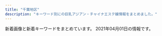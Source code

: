 ```yaml
---
title: "千葉地区"
description: "キーワード別にの巨乳アジアン・チャイナエステ嬢情報をまとめました。"
---
```


新着画像と新着キーワードをまとめています。
2021年04月01日の情報です。

<DmmAffiliateIns />
<KeywordTable
  shops={
    [
    {
        "station": "JR\u6d25\u7530\u6cbc\u99c5\u5317\u53e3",
        "keywords": {
            "C": 30
        },
        "name": "\u304a\u304b\u3048\u308a",
        "img_links": [
            "http://wureshii.tokyo/uploads/210319/1-210319124F5432.jpg",
            "http://wureshii.tokyo/static/picture/tit-new.png",
            "http://wureshii.tokyo/static/picture/room1.png",
            "http://wureshii.tokyo/uploads/200723/1-200H31241064E.jpg",
            "http://wureshii.tokyo/uploads/210119/1-2101191F409235.jpg",
            "http://wureshii.tokyo/static/picture/room2.png",
            "http://wureshii.tokyo/static/picture/tit-pick.png",
            "http://wureshii.tokyo/uploads/200616/1-200616103511M7.jpg",
            "http://wureshii.tokyo/static/picture/tit-gat.png",
            "http://wureshii.tokyo/uploads/201116/1-201116132HX52.jpg",
            "http://wureshii.tokyo/uploads/201002/1-2010021312313Q.jpg",
            "http://wureshii.tokyo/uploads/200914/1-200914103K2H9.jpg",
            "http://wureshii.tokyo/static/picture/tit-infor.png",
            "http://wureshii.tokyo/uploads/200615/1-20061519113L58.jpg",
            "http://wureshii.tokyo/uploads/201126/1-201126124I4E2.jpg",
            "http://wureshii.tokyo/static/picture/tite-staff.png",
            "http://wureshii.tokyo/static/picture/info.png",
            "http://wureshii.tokyo/static/picture/top.png",
            "http://wureshii.tokyo/uploads/200615/1-2006151Z4304L.jpg",
            "http://wureshii.tokyo/uploads/200615/1-2006151Z210510.jpg",
            "http://wureshii.tokyo/uploads/200616/1-200616103402133.jpg",
            "http://wureshii.tokyo/uploads/200616/1-200616103125M1.jpg",
            "http://wureshii.tokyo/uploads/200914/1-200914103Q0410.jpg",
            "http://wureshii.tokyo/uploads/210106/1-21010613133E33.jpg",
            "http://wureshii.tokyo/uploads/200616/1-200616102U5456.jpg",
            "http://wureshii.tokyo/uploads/200615/1-2006151Z631C5.jpg",
            "http://wureshii.tokyo/uploads/200826/1-200R6122159392.jpg",
            "http://wureshii.tokyo/static/picture/infor.png",
            "http://wureshii.tokyo/uploads/200723/1-200H3124150340.jpg",
            "http://wureshii.tokyo/uploads/200615/1-20061519101Kc.jpg",
            "http://wureshii.tokyo/static/picture/room4.png",
            "http://wureshii.tokyo/static/picture/room3.png"
        ],
        "url": "http://wureshii.tokyo/"
    },
    {
        "url": "http://utopia.relax-good.com/",
        "name": "utopia \uff5e\u30e6\u30fc\u30c8\u30d4\u30a2\uff5e",
        "station": "JR\u6d25\u7530\u6cbc\u99c5\u5317\u53e3",
        "keywords": {},
        "img_links": [
            "http://utopia.relax-good.com/img/cast/miya-01.jpg",
            "http://utopia.relax-good.com/img/cast/yuki-01.jpg",
            "http://utopia.relax-good.com/img/cast/uc.jpg",
            "http://utopia.relax-good.com/img/cast/rumi-05.jpg",
            "http://utopia.relax-good.com/img/banners/20161121110248_DHQPVQBC_UXZGZTLA.jpg",
            "http://menlog.net/link/menlog8831.jpg",
            "http://utopia.relax-good.com/img/cast/nana-01.jpg",
            "https://scdn.line-apps.com/n/line_add_friends/btn/ja.png",
            "http://utopia.relax-good.com/img/cast/kaori-02.jpg",
            "http://utopia.relax-good.com/img/cast/mina-01.jpg",
            "http://utopia.relax-good.com/img/interior/lobby.jpg",
            "http://utopia.relax-good.com/img/cast/rina-02.jpg",
            "http://utopia.relax-good.com/img/cast/emi-01.jpg",
            "http://utopia.relax-good.com/img/line_mark.png",
            "http://utopia.relax-good.com/img/cast/mari-02.jpg",
            "http://utopia.relax-good.com/img/cast/momo-01.jpg",
            "https://qr-official.line.me/sid/M/vig0320r.png",
            "http://utopia.relax-good.com/img/cast/natsumi-02.jpg",
            "http://utopia.relax-good.com/img/cast/miyu-01.jpg",
            "http://utopia.relax-good.com/img/cast/aki-02.jpg",
            "http://utopia.relax-good.com/img/cast/akane-01.jpg"
        ]
    },
    {
        "name": "\u685c",
        "keywords": {
            "87": 1,
            "86": 3,
            "E": 2,
            "D": 3,
            "85": 1
        },
        "img_links": [
            "http://xn--cckzerb5br7a.net/images/cg02.jpg",
            "http://xn--cckzerb5br7a.net/images/cg01.jpg",
            "http://xn--cckzerb5br7a.net/images/cg04.jpg",
            "http://xn--cckzerb5br7a.net/images/cg05.jpg",
            "http://xn--cckzerb5br7a.net/images/bj3.jpg",
            "http://xn--cckzerb5br7a.net/images/cg03.jpg"
        ],
        "url": "http://xn--cckzerb5br7a.net/",
        "station": "\u5317\u7fd2\u5fd7\u91ce\u99c5"
    },
    {
        "station": "JR\u7a32\u6bdb\u99c5\u6771\u53e3",
        "name": "OGGI \uff5e\u30aa\u30c3\u30b8\uff5e",
        "img_links": [
            "http://www.oggi.relaxmens.com/img/tel.png",
            "http://www.oggi.relaxmens.com/img/nav-001.png",
            "http://www.oggi.relaxmens.com/files/012.jpg",
            "http://www.oggi.relaxmens.com/files/013.jpg",
            "http://www.oggi.relaxmens.com/img/top01.png",
            "http://www.oggi.relaxmens.com/img/nav-006.png",
            "http://www.oggi.relaxmens.com/img/nav-005.png",
            "http://www.oggi.relaxmens.com/files/015.jpg",
            "http://www.oggi.relaxmens.com/files/001.jpg",
            "http://www.oggi.relaxmens.com/files/002.jpg",
            "http://www.oggi.relaxmens.com/img/stt.jpg",
            "http://www.oggi.relaxmens.com/img/stb.jpg",
            "http://www.oggi.relaxmens.com/img/nav-004.png",
            "http://www.oggi.relaxmens.com/img/nav-002.png",
            "http://www.oggi.relaxmens.com/img/nav-003.png"
        ],
        "keywords": {
            "D": 5,
            "87": 4,
            "86": 1
        },
        "url": "http://www.oggi.relaxmens.com/"
    },
    {
        "name": "\u30cf\u30ca\u30df\u30ba\u30ad",
        "keywords": {
            "87": 1,
            "C": 3,
            "85": 5,
            "D": 3
        },
        "station": "JR\u6d25\u7530\u6cbc\u99c5\u5317\u53e3",
        "img_links": [
            "http://tyuiopew.xyz/uploads/201015/1-201015092252D0.jpg",
            "http://tyuiopew.xyz/uploads/201126/1-2011261434211X.jpg",
            "http://tyuiopew.xyz/static/picture/bar-news.png",
            "http://tyuiopew.xyz/uploads/210106/1-210106132U6206.jpg",
            "http://tyuiopew.xyz/static/picture/girls-bar.png",
            "http://tyuiopew.xyz/static/picture/bar-infomation.png",
            "http://tyuiopew.xyz/static/picture/info2.jpg",
            "http://tyuiopew.xyz/static/picture/bar-girls.png",
            "http://tyuiopew.xyz/uploads/201015/1-201015092312434.jpg",
            "http://tyuiopew.xyz/uploads/201015/1-20101509223C14.jpg",
            "http://tyuiopew.xyz/static/picture/info_text.jpg",
            "http://tyuiopew.xyz/uploads/201113/1-201113140121425.jpg",
            "http://tyuiopew.xyz/static/picture/info1.jpg",
            "http://tyuiopew.xyz/static/picture/bar-inte.png"
        ],
        "url": "http://tyuiopew.xyz/"
    },
    {
        "station": "JR\u5343\u8449\u99c5\u5317\u53e3",
        "keywords": {
            "E": 2,
            "87": 18,
            "84": 2,
            "86": 16,
            "83": 6,
            "88": 2,
            "C": 10,
            "D": 32
        },
        "url": "http://www.lover-esthe.xyz/",
        "name": "Lover\uff5e\u30e9\u30f4\u30a1\u30fc\uff5e",
        "img_links": [
            "http://www.lover-esthe.xyz/files/029-02.jpg",
            "http://www.lover-esthe.xyz/images/news.jpg",
            "http://www.lover-esthe.xyz/files/014.jpg",
            "http://www.lover-esthe.xyz/files/034.jpg",
            "http://www.lover-esthe.xyz/files/012.jpg",
            "http://www.lover-esthe.xyz/files/027.jpg",
            "http://www.lover-esthe.xyz/files/012-02.jpg",
            "http://www.lover-esthe.xyz/images/staff_s.png",
            "http://www.lover-esthe.xyz/files/017.jpg",
            "http://www.lover-esthe.xyz/files/019-02.jpg",
            "http://www.lover-esthe.xyz/files/017-02.jpg",
            "http://www.lover-esthe.xyz/files/029.jpg",
            "http://www.lover-esthe.xyz/files/021-02.jpg",
            "http://www.lover-esthe.xyz/files/014-02.jpg",
            "http://www.lover-esthe.xyz/files/024-02.jpg",
            "http://www.lover-esthe.xyz/files/015.jpg",
            "http://www.lover-esthe.xyz/files/025.jpg",
            "http://www.lover-esthe.xyz/images/link_s.png",
            "http://www.lover-esthe.xyz/files/020.jpg",
            "http://www.lover-esthe.xyz/files/023-02.jpg",
            "http://www.lover-esthe.xyz/files/030.jpg",
            "http://www.lover-esthe.xyz/files/033-02.jpg",
            "http://www.lover-esthe.xyz/files/020-02.jpg",
            "http://www.lover-esthe.xyz/files/022-02.jpg",
            "http://www.lover-esthe.xyz/files/030-02.jpg",
            "http://www.lover-esthe.xyz/files/033.jpg",
            "http://www.lover-esthe.xyz/files/026.jpg",
            "http://www.lover-esthe.xyz/files/016-02.jpg",
            "http://www.lover-esthe.xyz/files/022.jpg",
            "http://www.lover-esthe.xyz/files/015-02.jpg",
            "http://www.lover-esthe.xyz/files/025-02.jpg",
            "http://www.lover-esthe.xyz/files/016.jpg",
            "http://www.lover-esthe.xyz/files/031-02.jpg",
            "http://www.lover-esthe.xyz/files/023.jpg",
            "http://www.lover-esthe.xyz/files/034-02.jpg",
            "http://www.lover-esthe.xyz/files/032-02.jpg",
            "http://www.lover-esthe.xyz/files/027-02.jpg",
            "http://www.lover-esthe.xyz/files/021.jpg",
            "http://www.lover-esthe.xyz/files/032.jpg",
            "http://www.lover-esthe.xyz/files/019.jpg",
            "http://www.lover-esthe.xyz/files/028-02.jpg",
            "http://www.lover-esthe.xyz/files/028.jpg",
            "http://www.lover-esthe.xyz/files/031.jpg",
            "http://www.lover-esthe.xyz/images/top.png",
            "http://www.lover-esthe.xyz/files/026-02.jpg",
            "http://www.lover-esthe.xyz/files/024.jpg",
            "http://www.lover-esthe.xyz/files/018.jpg",
            "http://www.lover-esthe.xyz/files/018-02.jpg"
        ]
    },
    {
        "station": "JR\u90fd\u8cc0\u99c5\u897f\u53e3",
        "keywords": {
            "86": 2,
            "85": 3,
            "E": 2,
            "D": 4,
            "84": 1,
            "88": 2,
            "C": 13
        },
        "url": "http://genkidou-massage.work/",
        "name": "\u5143\u6c17\u5802",
        "img_links": [
            "http://genkidou-massage.work/sp/img/st3.jpg",
            "http://genkidou-massage.work/sp/img/t-o.jpg",
            "http://genkidou-massage.work/img/st3.jpg",
            "http://genkidou-massage.work/img/fla.jpg",
            "http://genkidou-massage.work/img/st2.jpg",
            "http://genkidou-massage.work/sp/img/add.jpg",
            "http://genkidou-massage.work/sp/img/t-r.jpg",
            "http://genkidou-massage.work/img/s3.jpg",
            "http://genkidou-massage.work/img/sta2.jpg",
            "http://genkidou-massage.work/img/st4.jpg",
            "http://genkidou-massage.work/sp/img/p2.jpg",
            "http://genkidou-massage.work/sp/img/t-s.jpg",
            "http://genkidou-massage.work/img/xmas.png",
            "http://genkidou-massage.work/sp/img/sys.jpg",
            "http://genkidou-massage.work/sp/img/t-t.jpg",
            "http://genkidou-massage.work/sp/img/time.jpg",
            "http://genkidou-massage.work/sp/img/st1.jpg",
            "http://genkidou-massage.work/img/sta1.jpg",
            "http://genkidou-massage.work/sp/img/p3.jpg",
            "http://genkidou-massage.work/sp/img/p1.jpg",
            "http://genkidou-massage.work/img/s2.jpg",
            "http://genkidou-massage.work/sp/img/botton.jpg",
            "http://genkidou-massage.work/img/head.jpg",
            "http://genkidou-massage.work/sp/img/tit.jpg",
            "http://genkidou-massage.work/sp/img/t-a.jpg",
            "http://genkidou-massage.work/img/botton.jpg",
            "http://genkidou-massage.work/sp/img/time2.jpg",
            "http://genkidou-massage.work/sp/img/tel.jpg",
            "http://genkidou-massage.work/img/sta4.jpg",
            "http://genkidou-massage.work/sp/img/pic.jpg",
            "http://genkidou-massage.work/sp/img/info.jpg",
            "http://genkidou-massage.work/img/st1.jpg",
            "http://genkidou-massage.work/img/nos.jpg",
            "http://genkidou-massage.work/img/s4.jpg",
            "http://genkidou-massage.work/img/sta3.jpg",
            "http://genkidou-massage.work/img/fla-2.jpg",
            "http://genkidou-massage.work/img/pickup20.jpg",
            "http://genkidou-massage.work/sp/img/cam.jpg",
            "http://genkidou-massage.work/sp/img/pc.jpg",
            "http://genkidou-massage.work/sp/img/st2.jpg",
            "http://genkidou-massage.work/sp/img/st4.jpg",
            "http://genkidou-massage.work/img/s1.jpg"
        ]
    },
    {
        "img_links": [
            "https://www.harurelaxation.com/prof/5/01.jpg",
            "https://www.harurelaxation.com/prof/5/top.jpg",
            "https://www.harurelaxation.com/prof/3/01.jpg",
            "https://www.harurelaxation.com/prof/3/02.jpg",
            "https://www.harurelaxation.com/prof/6/02.jpg",
            "https://www.harurelaxation.com/img/tmp/sns_bt2.png",
            "https://www.harurelaxation.com/prof/1/top.jpg",
            "https://www.harurelaxation.com/prof/9/01.jpg",
            "https://www.harurelaxation.com/prof/6/top.jpg",
            "https://www.harurelaxation.com/prof/7/02.jpg",
            "https://www.harurelaxation.com/prof/9/top.jpg",
            "https://www.harurelaxation.com/prof/8/02.jpg",
            "https://www.harurelaxation.com/prof/1/02.jpg",
            "https://www.harurelaxation.com/prof/8/top.jpg",
            "https://www.harurelaxation.com/prof/7/top.jpg",
            "https://www.harurelaxation.com/prof/8/01.jpg",
            "https://www.harurelaxation.com/img/tmp/sns_bt1.png",
            "https://www.harurelaxation.com/prof/7/01.jpg",
            "https://www.harurelaxation.com/img/all/loader.png",
            "https://www.harurelaxation.com/prof/6/01.jpg",
            "https://www.harurelaxation.com/prof/5/02.jpg",
            "https://www.harurelaxation.com/prof/1/01.jpg",
            "https://www.harurelaxation.com/prof/3/top.jpg"
        ],
        "keywords": {
            "C": 6,
            "E": 3,
            "D": 12,
            "84": 6,
            "83": 9,
            "\u80f8": 2,
            "82": 6
        },
        "url": "https://www.harurelaxation.com/",
        "station": "JR\u8302\u539f\u99c5",
        "name": "HARU"
    },
    {
        "name": "\u7652\u3057\u5929\u4f7f",
        "keywords": {
            "85": 5,
            "D": 4,
            "87": 1,
            "C": 8
        },
        "station": "\u4e09\u54b2\u99c5\u6771\u53e3",
        "img_links": [
            "http://nikity.xyz/picture/room3.jpg",
            "http://nikity.xyz/uploads/210202/1-21020215563U25.jpg",
            "http://nikity.xyz/picture/s_news.jpg",
            "http://nikity.xyz/uploads/210208/1-21020PU411Y7.jpg",
            "http://nikity.xyz/uploads/210202/1-21020215543XH.jpg",
            "http://nikity.xyz/picture/room4.jpg",
            "http://nikity.xyz/picture/s_shedule.jpg",
            "http://nikity.xyz/picture/s_staff.jpg",
            "http://nikity.xyz/picture/room2.jpg",
            "http://nikity.xyz/uploads/210206/1-210206100255409.jpg",
            "http://nikity.xyz/uploads/210208/1-21020PU403V1.jpg",
            "http://nikity.xyz/uploads/210202/1-21020215552R31.jpg",
            "http://nikity.xyz/uploads/210206/1-210206100410V8.jpg",
            "http://nikity.xyz/picture/top.jpg",
            "http://nikity.xyz/picture/room1.jpg"
        ],
        "url": "http://nikity.xyz/"
    },
    {
        "url": "http://www.sakura-relax.xyz/",
        "img_links": [
            "http://www.sakura-relax.xyz/images/rsubt4.png",
            "http://www.sakura-relax.xyz/files/011.jpg",
            "http://www.sakura-relax.xyz/images/m3.jpg",
            "http://www.sakura-relax.xyz/images/rsubt6.png",
            "http://www.sakura-relax.xyz/photo_news/upimg/190185eb4f804163a1_0.jpg",
            "http://www.sakura-relax.xyz/photo_news/upimg/96987600678235ec58_0.jpg",
            "http://www.sakura-relax.xyz/files/032.jpg",
            "http://www.sakura-relax.xyz/images/rsubt2.png",
            "http://www.sakura-relax.xyz/images/rsubt3.png",
            "http://www.sakura-relax.xyz/images/m6.jpg",
            "http://www.sakura-relax.xyz/images/tel2.png",
            "http://www.sakura-relax.xyz/images/m2.jpg",
            "http://www.sakura-relax.xyz/files/030-02.jpg",
            "http://www.sakura-relax.xyz/files/030.jpg",
            "http://www.sakura-relax.xyz/photo_news/upimg/540985f71445468556_0.jpg",
            "http://www.sakura-relax.xyz/images/rsubt7.png",
            "http://www.sakura-relax.xyz/photo_news/upimg/827105ecc9fb6cdf66_0.jpg",
            "http://www.sakura-relax.xyz/files/032-02.jpg",
            "http://www.sakura-relax.xyz/photo_news/upimg/215885f1a37aac2e3e_0.jpg",
            "http://www.sakura-relax.xyz/files/031.jpg",
            "http://www.sakura-relax.xyz/images/m1.jpg",
            "http://www.sakura-relax.xyz/photo_news/upimg/722845f04113e12e26_0.jpg",
            "http://www.sakura-relax.xyz/images/slider-img001.jpg",
            "http://www.sakura-relax.xyz/photo_news/upimg/826735f59e51ce9198_0.jpg",
            "http://www.sakura-relax.xyz/images/m4.jpg",
            "http://www.sakura-relax.xyz/photo_news/upimg/779835eabd0b716dfc_0.jpg",
            "http://www.sakura-relax.xyz/files/033.jpg",
            "http://www.sakura-relax.xyz/files/011-02.jpg",
            "http://www.sakura-relax.xyz/images/b-tel.png",
            "http://www.sakura-relax.xyz/files/031-02.jpg",
            "http://www.sakura-relax.xyz/files/033-02.jpg",
            "http://www.sakura-relax.xyz/images/slider-img002.jpg",
            "http://www.sakura-relax.xyz/images/rsubt1.png",
            "http://www.sakura-relax.xyz/images/b-online.png",
            "http://www.sakura-relax.xyz/images/rsubt5.png"
        ],
        "keywords": {
            "89": 16,
            "E": 24,
            "\u30bb\u30af\u30b7\u30fc": 6,
            "\u4e73": 12,
            "D": 16,
            "\u5de8\u4e73": 12,
            "87": 16,
            "90": 8
        },
        "name": "\u685c",
        "station": "JR\u56db\u8857\u9053\u99c5\u5317\u53e3"
    },
    {
        "name": "\u840c\u611b -\u3082\u3048\u3042\u3044-",
        "img_links": [
            "http://moeai.est888.com/css/staff/staff11-a.jpg",
            "http://moeai.est888.com/css/staff/staff005.jpg",
            "http://moeai.est888.com/css/staff/staff04.jpg",
            "http://moeai.est888.com/css/tel01.png",
            "http://moeai.est888.com/css/nav/nav-006.png",
            "http://moeai.est888.com/css/nav/nav-002.png",
            "http://moeai.est888.com/css/staff/staff08.jpg",
            "http://moeai.est888.com/css/osusume-09.jpg",
            "http://moeai.est888.com/css/staff/staff06.jpg",
            "http://moeai.est888.com/css/staff/staff04-a.jpg",
            "http://moeai.est888.com/css/staff/staff10-a.jpg",
            "http://moeai.est888.com/css/staff/staff07.jpg",
            "http://moeai.est888.com/css/nav/nav-003.png",
            "http://moeai.est888.com/css/staff/staff09.jpg",
            "http://moeai.est888.com/css/staff/staff07-a.jpg",
            "http://moeai.est888.com/css/staff/staff005-a.jpg",
            "http://moeai.est888.com/css/staff/staff09-a.jpg",
            "http://moeai.est888.com/css/nav/nav-004.png",
            "http://moeai.est888.com/css/staff/staff003-a.jpg",
            "http://moeai.est888.com/css/top-right01.jpg",
            "http://moeai.est888.com/css/staff/staff08-a.jpg",
            "http://moeai.est888.com/css/nav/nav-005.png",
            "http://moeai.est888.com/css/staff/staff01.jpg",
            "http://moeai.est888.com/css/staff/staff01-a.jpg",
            "http://moeai.est888.com/css/nav/nav-001.png",
            "http://moeai.est888.com/css/staff/staff06-a.jpg",
            "http://moeai.est888.com/css/staff/staff11.jpg",
            "http://moeai.est888.com/css/staff/staff003.jpg",
            "http://moeai.est888.com/css/staff/staff02-a.jpg",
            "http://moeai.est888.com/css/staff/staff10.jpg",
            "http://moeai.est888.com/css/staff/staff02.jpg"
        ],
        "station": "\u5343\u8449\u4e2d\u592e\u99c5\u6771\u53e3",
        "keywords": {
            "92": 2,
            "89": 5,
            "D": 3,
            "90": 4,
            "E": 8
        },
        "url": "http://moeai.est888.com/"
    },
    {
        "keywords": {
            "\u4e73": 3
        },
        "url": "http://www.with-you.xyz/",
        "name": "with you",
        "station": "JR\u5343\u8449\u99c5\u6771\u53e3",
        "img_links": [
            "http://www.with-you.xyz/ueditor/php/upload/image/20180508/1525743921831574.png",
            "http://www.with-you.xyz/Uploads/user/5aefb0beaf05c.jpg",
            "http://www.with-you.xyz/Uploads/News/600f7262727f6.jpg",
            "http://www.with-you.xyz/ueditor/php/upload/image/20180508/1525743116677647.jpg",
            "http://www.with-you.xyz/Public/Reception/picture/staff-bar.png",
            "http://www.with-you.xyz/ueditor/php/upload/image/20180507/1525658571678747.png",
            "http://www.with-you.xyz/Uploads/News/603c771dd0d06.jpg",
            "http://www.with-you.xyz/Uploads/News/6020f6f77b88e.jpg",
            "http://www.with-you.xyz/Uploads/News/6029da8ea58af.jpg",
            "http://www.with-you.xyz/ueditor/php/upload/image/20180509/1525834473168892.png",
            "http://www.with-you.xyz/Uploads/News/6045c8ad0f0ea.jpg",
            "http://www.with-you.xyz/ueditor/php/upload/image/20180507/1525658576587164.png",
            "http://www.with-you.xyz/Uploads/News/6005270408196.jpg",
            "http://www.with-you.xyz/Uploads/News/60615e98e12fb.jpg",
            "http://www.with-you.xyz/Uploads/user/5aefb12fd808d.jpg",
            "http://www.with-you.xyz/Public/Reception/picture/pick_staff6.jpg",
            "http://www.with-you.xyz/Uploads/News/6018e6a2e615d.jpg",
            "http://www.with-you.xyz/Uploads/user/5aefb1192c299.jpg",
            "http://www.with-you.xyz/Uploads/News/604ef9c5646ef.jpg",
            "http://www.with-you.xyz/Public/Reception/picture/news.png",
            "http://www.with-you.xyz/Uploads/News/60331355bced0.jpg",
            "http://www.with-you.xyz/Uploads/News/6058318102681.jpg",
            "http://www.with-you.xyz/Uploads/user/5aefb0da5df20.jpg"
        ]
    },
    {
        "station": "JR\u7a32\u6bdb\u99c5\u6771\u53e3",
        "url": "https://inage-mensesthe.com/",
        "name": "Sherry",
        "keywords": {
            "87": 9,
            "86": 18,
            "84": 9,
            "85": 9,
            "88": 18,
            "90": 9
        },
        "img_links": [
            "https://inage-mensesthe.com/staff/mai-s3.jpg",
            "https://inage-mensesthe.com/massage/2021/01/25/emi-s1.jpg",
            "https://inage-mensesthe.com/staff/sachi-s3.jpg",
            "https://inage-mensesthe.com/staff/mai-top.jpg",
            "https://inage-mensesthe.com/room/room-l1.jpg",
            "https://inage-mensesthe.com/staff/momoka-top.jpg",
            "https://inage-mensesthe.com/icon/twitter.png",
            "https://inage-mensesthe.com/massage/2020/12/18/momoka-s1.jpg",
            "https://inage-mensesthe.com/staff/sachi-l1.jpg",
            "https://inage-mensesthe.com/staff/sachi-l2.jpg",
            "https://inage-mensesthe.com/staff/nana-s1.jpg",
            "https://inage-mensesthe.com/images/esthe3.jpg",
            "https://inage-mensesthe.com/images/qrcode.png",
            "https://inage-mensesthe.com/staff/momoka-s1.jpg",
            "https://inage-mensesthe.com/staff/coco-l1.jpg",
            "https://inage-mensesthe.com/staff/satomi-l1.jpg",
            "https://inage-mensesthe.com/room/room-l2.jpg",
            "https://inage-mensesthe.com/staff/nana-top.jpg",
            "https://inage-mensesthe.com/staff/mai-s4.jpg",
            "https://inage-mensesthe.com/footer/footer-tel.png",
            "https://inage-mensesthe.com/footer/footer-line.png",
            "https://inage-mensesthe.com/footer/footer-staff.png",
            "https://inage-mensesthe.com/images/esthe1.jpg",
            "https://inage-mensesthe.com/staff/mai-l3.jpg",
            "https://inage-mensesthe.com/staff/momoka-l1.jpg",
            "https://inage-mensesthe.com/icon/yelp.png",
            "https://inage-mensesthe.com/staff/mai-l4.jpg",
            "https://inage-mensesthe.com/staff/satomi-top.jpg",
            "https://inage-mensesthe.com/staff/sachi-s1.jpg",
            "https://inage-mensesthe.com/staff/coco-top.jpg",
            "https://inage-mensesthe.com/staff/sora-l1.jpg",
            "https://inage-mensesthe.com/images/main-sp.jpg",
            "https://inage-mensesthe.com/staff/satomi-s1.jpg",
            "https://inage-mensesthe.com/staff/satomi-l3.jpg",
            "https://inage-mensesthe.com/images/esthe2.jpg",
            "https://inage-mensesthe.com/staff/aika-l1.jpg",
            "https://inage-mensesthe.com/staff/coco-s1.jpg",
            "https://inage-mensesthe.com/staff/coco-l4.jpg",
            "https://inage-mensesthe.com/icon/facebook.png",
            "https://inage-mensesthe.com/icon/line.png",
            "https://inage-mensesthe.com/staff/sachi-s4.jpg",
            "https://inage-mensesthe.com/staff/coco-s4.jpg",
            "https://inage-mensesthe.com/room/room-l4.jpg",
            "https://inage-mensesthe.com/staff/sachi-s2.jpg",
            "https://inage-mensesthe.com/staff/sora-top.jpg",
            "https://inage-mensesthe.com/staff/sora-s1.jpg",
            "https://inage-mensesthe.com/staff/coco-s3.jpg",
            "https://inage-mensesthe.com/staff/mai-s2.jpg",
            "https://inage-mensesthe.com/staff/aika-top.jpg",
            "https://inage-mensesthe.com/images/header3.png",
            "https://inage-mensesthe.com/staff/sachi-top.jpg",
            "https://inage-mensesthe.com/massage/2021/02/11/sora-s1.jpg",
            "https://inage-mensesthe.com/staff/nana-l1.jpg",
            "https://inage-mensesthe.com/staff/coco-l2.jpg",
            "https://inage-mensesthe.com/staff/sachi-l3.jpg",
            "https://inage-mensesthe.com/staff/coco-l3.jpg",
            "https://inage-mensesthe.com/staff/satomi-l2.jpg",
            "https://inage-mensesthe.com/staff/mai-l1.jpg",
            "https://inage-mensesthe.com/staff/satomi-s3.jpg",
            "https://inage-mensesthe.com/staff/aika-s1.jpg",
            "https://inage-mensesthe.com/staff/sachi-l4.jpg",
            "https://inage-mensesthe.com/staff/mai-l2.jpg",
            "https://inage-mensesthe.com/staff/satomi-s2.jpg",
            "https://inage-mensesthe.com/staff/coco-s2.jpg",
            "https://inage-mensesthe.com/images/esthe4.jpg",
            "https://inage-mensesthe.com/massage/2021/01/28/nana-s1.jpg",
            "https://inage-mensesthe.com/staff/mai-s1.jpg",
            "https://inage-mensesthe.com/images/main1.jpg",
            "https://inage-mensesthe.com/room/room-l3.jpg",
            "https://inage-mensesthe.com/massage/2021/03/19/aika-s1.jpg",
            "https://inage-mensesthe.com/images/clear.png"
        ]
    },
    {
        "keywords": {},
        "name": "\u9759\u5fc3\u5802\uff5e\u30bb\u30a4\u30b7\u30f3\u30c9\u30a6\uff5e",
        "station": "JR\u4e94\u4e95\u99c5\u6771\u53e3",
        "img_links": [
            "http://www.es-goi.click/images/info.jpg",
            "http://www.es-goi.click/img/emi1.jpg",
            "http://www.es-goi.click/img/yuri1.jpg",
            "http://www.es-goi.click/images/4.jpg",
            "http://www.es-goi.click/images/mobile.jpg",
            "http://www.es-goi.click/images/head.jpg",
            "http://www.es-goi.click/images/interior_t.jpg",
            "http://www.es-goi.click/images/int2.jpg",
            "http://www.es-goi.click/images/line.jpg",
            "http://www.es-goi.click/images/sys5.jpg",
            "http://www.es-goi.click/img/hana1.jpg",
            "http://www.es-goi.click/images/sys3.jpg",
            "http://www.es-goi.click/images/staff_t.jpg",
            "http://www.es-goi.click/images/sys1.jpg",
            "http://www.es-goi.click/images/news.jpg",
            "http://www.es-goi.click/images/int1.jpg",
            "http://www.es-goi.click/img/rika1.jpg",
            "http://www.es-goi.click/images/sys4.jpg",
            "http://www.es-goi.click/images/tr.jpg",
            "http://www.es-goi.click/images/1.jpg",
            "http://www.es-goi.click/images/3.jpg",
            "http://www.es-goi.click/images/2.jpg",
            "http://www.es-goi.click/images/sys2.jpg"
        ],
        "url": "http://www.es-goi.click/"
    },
    {
        "img_links": [
            "http://foryou.este.work/index-1.htm.jpg",
            "http://foryou.este.work/totop.png",
            "http://foryou.este.work/index-11.htm.jpg",
            "http://foryou.este.work/resize_1500-450.jpg",
            "http://foryou.este.work/index-9.htm.jpg",
            "http://foryou.este.work/index-7.htm.jpg",
            "http://foryou.este.work/re.jpg",
            "http://foryou.este.work/resize_250.png",
            "http://foryou.este.work/index-2.htm.jpg",
            "http://foryou.este.work/index-5.htm.jpg",
            "http://foryou.este.work/sys1.png",
            "http://foryou.este.work/unnamed.png"
        ],
        "keywords": {},
        "url": "http://foryou.este.work/",
        "station": "\u6210\u7530\u99c5\u897f\u53e3",
        "name": "For You \u30d5\u30a9\u30fc\u30e6\u30fc"
    },
    {
        "url": "http://smile.oks.bz/",
        "img_links": [
            "http://smile.oks.bz/photos/sites/41/2021/03/2021030812591776.jpg",
            "http://smile.oks.bz/photos/sites/41/2020/01/2020012310224324.jpg",
            "http://smile.oks.bz/photos/sites/41/2021/02/2021020310442224.jpg",
            "http://smile.oks.bz/images/mobile.jpg",
            "http://smile.oks.bz/photos/sites/41/2021/02/2021020310442052.jpg",
            "http://smile.oks.bz/photos/sites/41/2020/09/2020090213501227.jpg",
            "http://smile.oks.bz/photos/sites/41/2019/09/2019091314115844.jpg",
            "http://smile.oks.bz/images/s_face.jpg",
            "http://smile.oks.bz/images/top.jpg",
            "http://smile.oks.bz/images/link.jpg",
            "http://smile.oks.bz/photos/sites/41/2021/01/2021010911025290.jpg",
            "http://smile.oks.bz/photos/sites/41/2021/02/2021022713432946-356x475.jpg",
            "http://smile.oks.bz/photos/sites/41/2019/09/2019091314105462.jpg",
            "http://smile.oks.bz/images/staff_line.jpg",
            "http://smile.oks.bz/photos/sites/41/2020/11/2020110713394486.jpg",
            "http://smile.oks.bz/photos/sites/41/2020/09/202009091902267.jpg",
            "http://smile.oks.bz/photos/sites/41/2019/09/2019090417583313.jpg",
            "http://smile.oks.bz/photos/sites/41/2019/12/2019122516470912.jpg",
            "http://smile.oks.bz/photos/sites/41/2019/12/2019122517061810.jpg",
            "http://smile.oks.bz/photos/sites/41/2019/12/2019122517044318.jpg",
            "http://smile.oks.bz/photos/sites/41/2021/01/2021012517065775.jpg",
            "http://smile.oks.bz/photos/sites/41/2019/08/201909231726370.jpg",
            "http://smile.oks.bz/photos/sites/41/2020/10/2020101713162274.jpg",
            "http://smile.oks.bz/photos/sites/41/2019/12/2019122517044066.jpg",
            "http://smile.oks.bz/photos/sites/41/2019/11/2019112410352437.jpg",
            "http://smile.oks.bz/photos/sites/41/2020/10/202010071446208.jpg",
            "http://smile.oks.bz/photos/sites/41/2021/03/2021030812591776-356x475.jpg",
            "http://smile.oks.bz/photos/sites/41/2021/02/2021022713432946.jpg",
            "http://smile.oks.bz/photos/sites/41/2020/07/2020071417514615.jpg",
            "http://smile.oks.bz/images/s_news.jpg"
        ],
        "name": "Smile\u30fb\u30b9\u30de\u30a4\u30eb",
        "keywords": {
            "D": 15,
            "C": 2,
            "87": 5,
            "85": 3,
            "83": 1,
            "E": 3,
            "86": 11
        },
        "station": "\u5343\u8449\u4e2d\u592e\u99c5\u6771\u53e3"
    },
    {
        "url": "http://es-littlefairy.xyz/",
        "keywords": {},
        "img_links": [
            "http://es-littlefairy.xyz/_src/31705039/staff2.jpg",
            "http://es-littlefairy.xyz/_src/36400663/staff_line.png",
            "http://es-littlefairy.xyz/_src/31704981/sign.png",
            "http://es-littlefairy.xyz/_src/31705012/staff8.png",
            "http://es-littlefairy.xyz/_src/31705044/staff2.jpg",
            "http://es-littlefairy.xyz/_src/31705004/s_staff.png",
            "http://es-littlefairy.xyz/_src/31704996/staff_line.png",
            "http://es-littlefairy.xyz/_src/31704941/staff3.jpg",
            "http://es-littlefairy.xyz/_src/31705008/sign.png",
            "http://es-littlefairy.xyz/_src/31705002/sign.png",
            "http://es-littlefairy.xyz/_src/31705055/staff3.jpg",
            "http://es-littlefairy.xyz/_src/36400597/staff8.png",
            "http://es-littlefairy.xyz/_src/31705054/staff3.jpg",
            "http://es-littlefairy.xyz/_src/36400658/nophoto.jpg",
            "http://es-littlefairy.xyz/_src/31704946/3.png",
            "http://es-littlefairy.xyz/_src/31705015/staff_line.png",
            "http://es-littlefairy.xyz/_src/31705026/staff_line.png",
            "http://es-littlefairy.xyz/_src/31705037/staff_line.png",
            "http://es-littlefairy.xyz/_src/31705081/sign.png",
            "http://es-littlefairy.xyz/_src/31705056/nophoto.jpg",
            "http://es-littlefairy.xyz/_src/31705033/staff6.jpg",
            "http://es-littlefairy.xyz/_src/31705022/staff7.jpg",
            "http://es-littlefairy.xyz/_src/36400652/staff8.jpg",
            "http://es-littlefairy.xyz/_src/31705043/staff2.jpg",
            "http://es-littlefairy.xyz/_src/31704943/s1.png",
            "http://es-littlefairy.xyz/_src/31704914/sign.png",
            "http://es-littlefairy.xyz/_src/36400657/staff8.jpg",
            "http://es-littlefairy.xyz/_src/31705063/sign.png",
            "http://es-littlefairy.xyz/_src/31705102/sign.png",
            "http://es-littlefairy.xyz/_src/31704960/end1.png",
            "http://es-littlefairy.xyz/_src/31705070/sign.png",
            "http://es-littlefairy.xyz/_src/31704940/staff2.jpg",
            "http://es-littlefairy.xyz/_src/31705032/staff6.jpg",
            "http://es-littlefairy.xyz/_src/31705045/nophoto.jpg",
            "http://es-littlefairy.xyz/_src/31705050/staff3.jpg",
            "http://es-littlefairy.xyz/_src/31705098/denpu.jpg",
            "http://es-littlefairy.xyz/_src/31705017/staff7.jpg",
            "http://es-littlefairy.xyz/_src/36400671/1.png",
            "http://es-littlefairy.xyz/_src/31704942/staff8.jpg",
            "http://es-littlefairy.xyz/_src/31705085/sign.png",
            "http://es-littlefairy.xyz/_src/31705034/nophoto.jpg",
            "http://es-littlefairy.xyz/_src/31704938/s2.png",
            "http://es-littlefairy.xyz/_src/31704980/sign.png",
            "http://es-littlefairy.xyz/_src/31705023/nophoto.jpg",
            "http://es-littlefairy.xyz/_src/31705106/sign.png",
            "http://es-littlefairy.xyz/_src/31705048/staff_line.png",
            "http://es-littlefairy.xyz/_src/31705013/nophoto.jpg",
            "http://es-littlefairy.xyz/_src/31705011/staff8.png",
            "http://es-littlefairy.xyz/_src/31705021/staff7.jpg",
            "http://es-littlefairy.xyz/_src/31704952/s3.png",
            "http://es-littlefairy.xyz/_src/31705028/staff6.jpg",
            "http://es-littlefairy.xyz/_src/31704948/1.png",
            "http://es-littlefairy.xyz/_src/31704998/staff8.png",
            "http://es-littlefairy.xyz/_src/36400656/staff8.jpg"
        ],
        "station": "\u4eac\u6210\u5927\u4e45\u4fdd\u99c5",
        "name": "\u512a\u30fb\u3086\u3046"
    },
    {
        "keywords": {},
        "name": "\u7f8e\u3057\u3044\u30ec\u30c7\u30a3\u30fc",
        "img_links": [
            "http://aroma-massage.tokyo/css/staff/staff09.png",
            "http://aroma-massage.tokyo/css/m-yejiao.jpg",
            "http://aroma-massage.tokyo/css/staff/staff05.png",
            "http://aroma-massage.tokyo/css/top-left01.jpg",
            "http://aroma-massage.tokyo/css/staff/staff07.png",
            "http://aroma-massage.tokyo/css/staff/staff08.png",
            "http://aroma-massage.tokyo/css/m-top02.jpg",
            "http://aroma-massage.tokyo/css/staff/staff12.png",
            "http://aroma-massage.tokyo/images/call.png",
            "http://aroma-massage.tokyo/css/m-top-right01.jpg",
            "http://aroma-massage.tokyo/css/staff/staff06.png",
            "http://aroma-massage.tokyo/css/m-top-right02.jpg",
            "http://aroma-massage.tokyo/css/m-head.jpg",
            "http://aroma-massage.tokyo/css/staff/staff01.png",
            "http://aroma-massage.tokyo/css/m-right.jpg",
            "http://aroma-massage.tokyo/css/m-top-right03.jpg",
            "http://aroma-massage.tokyo/css/m-left.jpg",
            "http://aroma-massage.tokyo/css/staff/staff03.png",
            "http://aroma-massage.tokyo/css/m-top-right04.jpg"
        ],
        "station": "JR\u7a32\u6bdb\u99c5\u6771\u53e3",
        "url": "http://aroma-massage.tokyo/"
    },
    {
        "keywords": {
            "D": 2,
            "86": 1,
            "88": 1,
            "85": 2,
            "H": 1
        },
        "url": "http://biretter.xyz/",
        "name": "37.5\u2103",
        "img_links": [
            "http://biretter.xyz/static/picture/nav01.png",
            "http://biretter.xyz/uploads/200713/1-200G3125S5934.jpg",
            "http://biretter.xyz/static/picture/nav03.png",
            "http://biretter.xyz/static/picture/nav06.png",
            "http://biretter.xyz/uploads/200212/202007261153576_jpg_300X400.jpg",
            "http://biretter.xyz/static/picture/sp-qizu.png",
            "http://biretter.xyz/uploads/210323/1-210323131023340.jpg",
            "http://biretter.xyz/static/picture/m-top02.png",
            "http://biretter.xyz/static/picture/nav04.png",
            "http://biretter.xyz/static/picture/nav02.png",
            "http://biretter.xyz/uploads/200212/\u5fae\u4fe1\u56fe\u7247_20200730130355.jpg",
            "http://biretter.xyz/static/picture/m-top03.png",
            "http://biretter.xyz/uploads/200212/\u00e5\u00be\u00ae\u00e4\u00bf\u00a1\u00e5\u009b\u00be\u00e7\u0089\u0087_20200730130355.jpg",
            "http://biretter.xyz/static/picture/m-head03.png",
            "http://biretter.xyz/static/picture/m-top04.png",
            "http://biretter.xyz/static/picture/nav05.png",
            "http://biretter.xyz/static/picture/sp-tel.png"
        ],
        "station": "\u5343\u8449\u4e2d\u592e\u99c5\u897f\u53e3"
    },
    {
        "keywords": {},
        "station": "\u5343\u8449\u4e2d\u592e\u99c5\u897f\u53e3",
        "img_links": [],
        "name": "\u30eb\u30d3\u30fc",
        "url": "http://estela-spa.ests.jp/"
    },
    {
        "station": "\u516b\u5343\u4ee3\u53f0\u99c5\u897f\u53e3",
        "img_links": [
            "http://flower-esthe.net/img/t2.jpg",
            "http://flower-esthe.net/img/r1.jpg",
            "http://flower-esthe.net/img/t1.jpg",
            "http://flower-esthe.net/img/f1.jpg",
            "http://flower-esthe.net/img/r4.jpg",
            "http://flower-esthe.net/img/st3.jpg",
            "http://flower-esthe.net/img/st6.jpg",
            "http://flower-esthe.net/img/r3.jpg",
            "http://flower-esthe.net/img/stt1.jpg",
            "http://flower-esthe.net/img/t6.jpg",
            "http://flower-esthe.net/img/stt3.jpg",
            "http://flower-esthe.net/img/st1.jpg",
            "http://flower-esthe.net/img/top1.jpg",
            "http://flower-esthe.net/img/t5.jpg",
            "http://flower-esthe.net/img/nosta.jpg",
            "http://flower-esthe.net/img/r2.jpg",
            "http://flower-esthe.net/img/t3.jpg",
            "http://flower-esthe.net/img/st8.jpg",
            "http://flower-esthe.net/img/sm.jpg",
            "http://flower-esthe.net/img/st4.jpg",
            "http://flower-esthe.net/img/t4.jpg",
            "http://flower-esthe.net/img/st7.jpg",
            "http://flower-esthe.net/img/noo.png",
            "http://flower-esthe.net/img/st2.jpg",
            "http://flower-esthe.net/img/no.png"
        ],
        "url": "http://flower-esthe.net/",
        "name": "\u30b7\u30fc\u30af\u30ec\u30c3\u30c8\u30c7\u30fc\u30c8",
        "keywords": {
            "86": 3,
            "C": 1,
            "88": 1,
            "D": 2,
            "87": 1,
            "E": 2
        }
    },
    {
        "station": "\u4eac\u6210\u7dda\u5343\u8449\u4e2d\u592e\u99c5\u6771\u53e3",
        "img_links": [
            "http://www.es-chiba.com/images/index_14.png",
            "http://www.es-chiba.com/images/tit_info.png",
            "http://www.es-chiba.com/images/r3.jpg",
            "http://www.es-chiba.com/images/03.jpg",
            "http://www.es-chiba.com/images/index_01.png",
            "http://www.es-chiba.com/images/sys.jpg",
            "http://www.es-chiba.com/images/index_13.png",
            "http://www.es-chiba.com/images/r2.jpg",
            "http://www.es-chiba.com/images/a06.jpg",
            "http://www.es-chiba.com/images/index_04.png",
            "http://www.es-chiba.com/images/line.jpg",
            "http://www.es-chiba.com/images/index_20.png",
            "http://www.es-chiba.com/images/02.jpg",
            "http://www.es-chiba.com/girl/girlb2.jpg",
            "http://www.es-chiba.com/images/acc01.jpg",
            "http://www.es-chiba.com/images/a01.jpg",
            "http://www.es-chiba.com/images/acc02.jpg",
            "http://www.es-chiba.com/images/index_12.png",
            "http://www.es-chiba.com/girl/07.jpg",
            "http://www.es-chiba.com/girl/girlc3.jpg",
            "http://www.es-chiba.com/images/index_22.png",
            "http://www.es-chiba.com/girl/girli3.jpg",
            "http://www.es-chiba.com/images/s02.jpg",
            "http://www.es-chiba.com/girl/girlc2.jpg",
            "http://www.es-chiba.com/images/index_11.png",
            "http://www.es-chiba.com/images/index_06.png",
            "http://www.es-chiba.com/girl/girlc1.jpg",
            "http://www.es-chiba.com/images/a05.jpg",
            "http://www.es-chiba.com/images/hd.jpg",
            "http://www.es-chiba.com/images/r5.jpg",
            "http://www.es-chiba.com/images/s04.jpg",
            "http://www.es-chiba.com/images/index_10.png",
            "http://www.es-chiba.com/images/r1.jpg",
            "http://www.es-chiba.com/images/r4.jpg",
            "http://www.es-chiba.com/images/s01.jpg",
            "http://www.es-chiba.com/girl/girlh1.jpg",
            "http://www.es-chiba.com/girl/girlb1.jpg",
            "http://www.es-chiba.com/images/index_08.png",
            "http://www.es-chiba.com/images/a04.jpg",
            "http://www.es-chiba.com/images/rec.jpg",
            "http://www.es-chiba.com/girl/girlb3.jpg",
            "http://www.es-chiba.com/images/s03.jpg",
            "http://www.es-chiba.com/girl/girli1.jpg",
            "http://www.es-chiba.com/images/index_09.png",
            "http://www.es-chiba.com/images/index_07.png",
            "http://www.es-chiba.com/images/tit_staff.png",
            "http://www.es-chiba.com/images/index_05.png",
            "http://www.es-chiba.com/images/a03.jpg",
            "http://www.es-chiba.com/images/index1_03.png",
            "http://www.es-chiba.com/girl/girlh3.jpg",
            "http://www.es-chiba.com/images/index_02.png",
            "http://www.es-chiba.com/girl/girli2.jpg",
            "http://www.es-chiba.com/images/tit_rec.png",
            "http://www.es-chiba.com/images/a02.jpg",
            "http://www.es-chiba.com/images/r6.jpg",
            "http://www.es-chiba.com/images/index_19.png",
            "http://www.es-chiba.com/images/01.jpg",
            "http://www.es-chiba.com/images/index_17.png"
        ],
        "url": "http://www.es-chiba.com/",
        "keywords": {
            "F": 1,
            "84": 1,
            "82": 1,
            "C": 2,
            "88": 1,
            "D": 2,
            "89": 2
        },
        "name": "\u80e1\u8776\u82b1"
    },
    {
        "keywords": {
            "D": 6,
            "C": 6,
            "86": 4,
            "83": 2
        },
        "name": "\u30e9\u30e0\u30b8",
        "img_links": [
            "http://lambsey.ies.bz/images/zi_staff.png",
            "http://lambsey.ies.bz/photos/sites/68/2021/03/2021032410243538.jpg",
            "http://lambsey.ies.bz/photos/sites/68/2020/07/2020071309484619.jpg",
            "http://lambsey.ies.bz/images/top.jpg",
            "http://lambsey.ies.bz/images/staff_bj4.png",
            "http://lambsey.ies.bz/images/line1.png",
            "http://lambsey.ies.bz/photos/sites/68/2020/07/2020071309484790.jpg",
            "http://lambsey.ies.bz/images/s_news.png",
            "http://lambsey.ies.bz/images/info.jpg"
        ],
        "url": "http://lambsey.ies.bz/",
        "station": "JR\u56db\u8857\u9053\u99c5\u5317\u53e3"
    },
    {
        "station": "JR\u4e94\u4e95\u99c5\u897f\u53e3",
        "keywords": {
            "86": 3,
            "C": 15,
            "D": 2,
            "87": 1
        },
        "img_links": [
            "http://www.yumegogoti.mensest.com/files/003-02.jpg",
            "http://www.yumegogoti.mensest.com/files/002-02.jpg",
            "http://www.yumegogoti.mensest.com/files/003.jpg",
            "http://www.yumegogoti.mensest.com/images/staff01.jpg",
            "http://www.yumegogoti.mensest.com/images/shop/shop05.jpg",
            "http://www.yumegogoti.mensest.com/images/shop/shop02.jpg",
            "http://www.yumegogoti.mensest.com/images/slider/2.jpg",
            "http://www.yumegogoti.mensest.com/images/shop/shop03.jpg",
            "http://www.yumegogoti.mensest.com/files/001-02.jpg",
            "http://www.yumegogoti.mensest.com/images/shop/shop01.jpg",
            "http://www.yumegogoti.mensest.com/images/movie.jpg",
            "http://www.yumegogoti.mensest.com/images/slider/1.jpg",
            "http://www.yumegogoti.mensest.com/files/002.jpg",
            "http://www.yumegogoti.mensest.com/files/004-02.jpg",
            "http://www.yumegogoti.mensest.com/images/shop/shop04.jpg",
            "http://www.yumegogoti.mensest.com/files/001.jpg",
            "http://www.yumegogoti.mensest.com/images/guide.jpg",
            "http://www.yumegogoti.mensest.com/images/tel.png",
            "http://www.yumegogoti.mensest.com/files/004.jpg",
            "http://www.yumegogoti.mensest.com/images/slider/3.jpg",
            "http://www.yumegogoti.mensest.com/images/link.jpg"
        ],
        "url": "http://www.yumegogoti.mensest.com/",
        "name": "\u5922\u5fc3\u5730"
    },
    {
        "keywords": {
            "85": 28,
            "89": 14,
            "86": 28,
            "87": 56,
            "88": 42,
            "84": 28,
            "F": 44,
            "D": 86,
            "C": 35,
            "83": 14,
            "E": 74
        },
        "url": "https://tenshinomori.xyz.mn/",
        "name": "\u5929\u4f7f\u306e\u68ee",
        "station": "JR\u6d25\u7530\u6cbc\u99c5\u5317\u53e3",
        "img_links": [
            "https://tenshinomori.xyz.mn/photos/sites/11/2020/12/2020121016271562.jpg",
            "https://tenshinomori.xyz.mn/photos/sites/11/2021/03/2021032811013917.jpg",
            "https://tenshinomori.xyz.mn/images/m15.jpg",
            "https://tenshinomori.xyz.mn/photos/sites/11/2020/10/2020101312202426.jpg",
            "https://tenshinomori.xyz.mn/images/m8.jpg",
            "https://tenshinomori.xyz.mn/images/m13.jpg",
            "https://tenshinomori.xyz.mn/photos/sites/11/2021/01/2021010815482045.jpg",
            "https://tenshinomori.xyz.mn/photos/sites/11/2020/08/2020082801335944-e1598684436869.jpg",
            "https://tenshinomori.xyz.mn/images/m10.jpg",
            "https://tenshinomori.xyz.mn/images/s_link.png",
            "https://tenshinomori.xyz.mn/images/info.jpg",
            "https://tenshinomori.xyz.mn/photos/sites/11/2020/09/2020091810504376-e1600835665263.jpg",
            "https://tenshinomori.xyz.mn/photos/sites/11/2020/09/2020091810504376.jpg",
            "https://tenshinomori.xyz.mn/photos/sites/11/2020/08/2020082814393594.jpg",
            "https://tenshinomori.xyz.mn/photos/sites/11/2020/11/2020110419415087.jpg",
            "https://tenshinomori.xyz.mn/photos/sites/11/2020/12/2020121613443586.jpg",
            "https://tenshinomori.xyz.mn/images/m11.jpg",
            "https://tenshinomori.xyz.mn/images/s_pick.png",
            "https://tenshinomori.xyz.mn/photos/sites/11/2020/08/2020082801351383.jpg",
            "https://tenshinomori.xyz.mn/photos/sites/11/2021/02/2021022516063829.jpg",
            "https://tenshinomori.xyz.mn/images/s_news.png",
            "https://tenshinomori.xyz.mn/photos/sites/11/2020/09/2020091111050813.jpg",
            "https://tenshinomori.xyz.mn/images/mobile.jpg",
            "https://tenshinomori.xyz.mn/images/m14.jpg",
            "https://tenshinomori.xyz.mn/photos/sites/11/2021/02/2021021814154555.jpg",
            "https://tenshinomori.xyz.mn/photos/sites/11/2020/08/2020082801351653.jpg",
            "https://tenshinomori.xyz.mn/photos/sites/11/2021/01/2021012512272978-e1612588239327.jpg",
            "https://tenshinomori.xyz.mn/images/s_staff.png",
            "https://tenshinomori.xyz.mn/images/room2.jpg",
            "https://tenshinomori.xyz.mn/images/room4.jpg",
            "https://tenshinomori.xyz.mn/images/room3.jpg",
            "https://tenshinomori.xyz.mn/images/m9.jpg",
            "https://tenshinomori.xyz.mn/photos/sites/11/2020/09/2020092915301397-e1601361023899.jpeg",
            "https://tenshinomori.xyz.mn/images/room1.jpg",
            "https://tenshinomori.xyz.mn/images/top.png",
            "https://tenshinomori.xyz.mn/images/m7.jpg",
            "https://tenshinomori.xyz.mn/photos/sites/11/2020/09/2020092918150341.jpg",
            "https://tenshinomori.xyz.mn/photos/sites/11/2021/01/2021012512272978.jpg",
            "https://tenshinomori.xyz.mn/images/m12.jpg",
            "https://tenshinomori.xyz.mn/images/s_massage.png"
        ]
    },
    {
        "keywords": {},
        "url": "http://sakura-es.biz",
        "station": "JR\u6210\u7530\u99c5\u6771\u53e3",
        "name": "\u3055\u304f\u3089",
        "img_links": [
            "http://sakura-es.biz/images/s08.jpg",
            "http://sakura-es.biz/images/staffr.jpg",
            "http://sakura-es.biz/images/s03.jpg",
            "http://sakura-es.biz/images/r3.jpg",
            "http://sakura-es.biz/images/bottom.jpg",
            "http://sakura-es.biz/images/mobile.jpg",
            "http://sakura-es.biz/images/r1.jpg",
            "http://sakura-es.biz/images/s02.jpg",
            "http://sakura-es.biz/images/top.png"
        ]
    },
    {
        "station": "JR\u6210\u7530\u99c5",
        "name": "\u3044\u3053\u3044 \u61a9",
        "url": "http://www.ikoi-este.com/",
        "img_links": [
            "http://www.ikoi-este.com/images/interior/s6.jpg",
            "http://www.ikoi-este.com/sp/img/1.jpg",
            "http://www.ikoi-este.com/images/contents.jpg",
            "http://www.ikoi-este.com/sp/img/6.jpg",
            "http://www.ikoi-este.com/images/girl/gal_1912231124271577067869004.jpg",
            "http://www.ikoi-este.com/images/interior/s5.jpg",
            "http://www.ikoi-este.com/images/menu/interior_off.jpg",
            "http://www.ikoi-este.com/images/girl/gal_1912231124271577067869005.jpg",
            "http://www.ikoi-este.com/sp/img/5.jpg",
            "http://www.ikoi-este.com/i/images/5.jpg",
            "http://www.ikoi-este.com/images/interior/s1.jpg",
            "http://www.ikoi-este.com/images/girl/gal_1912231129151577068241004.jpg",
            "http://www.ikoi-este.com/images/interior/1.jpg",
            "http://www.ikoi-este.com/i/images/3.jpg",
            "http://www.ikoi-este.com/images/girl/gal_1912231126291577068038005.jpg",
            "http://www.ikoi-este.com/images/interior/s2.jpg",
            "http://www.ikoi-este.com/sp/img/4.jpg",
            "http://www.ikoi-este.com/i/images/1.jpg",
            "http://www.ikoi-este.com/images/menu/top_off.jpg",
            "http://www.ikoi-este.com/images/girl/gal_1912231126291577068038004.jpg",
            "http://www.ikoi-este.com/images/menu/contents_off.jpg",
            "http://www.ikoi-este.com/images/y.jpg",
            "http://www.ikoi-este.com/images/menu/staff_off.jpg",
            "http://www.ikoi-este.com/images/interior/s3.jpg",
            "http://www.ikoi-este.com/images/girl/gal_1912231129151577068241005.jpg",
            "http://www.ikoi-este.com/i/images/4.jpg",
            "http://www.ikoi-este.com/i/images/6.jpg",
            "http://www.ikoi-este.com/images/interior/s4.jpg",
            "http://www.ikoi-este.com/sp/img/2.jpg",
            "http://www.ikoi-este.com/sp/img/3.jpg",
            "http://www.ikoi-este.com/i/images/2.jpg"
        ],
        "keywords": {}
    },
    {
        "img_links": [
            "http://iyashinokoi.este88.com/images/acc04.jpg",
            "http://iyashinokoi.este88.com/images/acc01.jpg",
            "http://iyashinokoi.este88.com/images/qr.jpg",
            "http://iyashinokoi.este88.com/img/r02.jpg",
            "http://iyashinokoi.este88.com/gals/norika1.jpg",
            "http://iyashinokoi.este88.com/images/kp2.png",
            "http://iyashinokoi.este88.com/images/acc02.jpg",
            "http://iyashinokoi.este88.com/img/r04.jpg",
            "http://iyashinokoi.este88.com/images/info.png",
            "http://iyashinokoi.este88.com/images/kp1.png",
            "http://iyashinokoi.este88.com/gals/miki1.jpg",
            "http://iyashinokoi.este88.com/img/r01.jpg",
            "http://iyashinokoi.este88.com/gals/yuyu1.jpg",
            "http://iyashinokoi.este88.com/images/acc03.jpg",
            "http://iyashinokoi.este88.com/images/kp3.png",
            "http://iyashinokoi.este88.com/gals/risa1.jpg",
            "http://iyashinokoi.este88.com/gals/cizuka1.jpg",
            "http://iyashinokoi.este88.com/img/r03.jpg",
            "http://iyashinokoi.este88.com/gals/nana1.jpg",
            "http://iyashinokoi.este88.com/img/r05.jpg"
        ],
        "station": "\u52dd\u7530\u53f0\u99c5\u5357\u53e3",
        "url": "http://iyashinokoi.este88.com/",
        "name": "\u7652\u3057\u306e\u604b",
        "keywords": {}
    },
    {
        "name": "\u7f8e\u9b54\u5973",
        "keywords": {
            "88": 1,
            "85": 6,
            "86": 2,
            "84": 4,
            "D": 10,
            "C": 3
        },
        "station": "\u9ad8\u6839\u6728\u6238\u99c5\u5317\u53e3",
        "url": "http://yureloyuli.xyz/",
        "img_links": [
            "http://yureloyuli.xyz/uploads/200206/1-20020616251Q12.jpg",
            "http://yureloyuli.xyz/static/picture/info2.jpg",
            "http://yureloyuli.xyz/uploads/210204/1-210204142K0J1.jpg",
            "http://yureloyuli.xyz/uploads/210308/1-21030Q02F2R6.jpg",
            "http://yureloyuli.xyz/static/picture/bar-girls.png",
            "http://yureloyuli.xyz/uploads/210102/1-210102131F3W2.jpg",
            "http://yureloyuli.xyz/uploads/200218/1-20021Q20511212.jpg",
            "http://yureloyuli.xyz/static/picture/info_text.jpg",
            "http://yureloyuli.xyz/uploads/210218/1-21021Q55420226.jpg",
            "http://yureloyuli.xyz/uploads/201113/1-201113153614922.jpg",
            "http://yureloyuli.xyz/static/picture/info1.jpg",
            "http://yureloyuli.xyz/uploads/200722/1-200H215404S47.jpg",
            "http://yureloyuli.xyz/uploads/200706/1-200F6092015B8.jpg",
            "http://yureloyuli.xyz/static/picture/girls-bar.png",
            "http://yureloyuli.xyz/uploads/200228/1-20022P91635N0.jpg",
            "http://yureloyuli.xyz/static/picture/bar-infomation.png",
            "http://yureloyuli.xyz/uploads/200317/1-20031F92052106.jpg",
            "http://yureloyuli.xyz/static/picture/bar-inte.png",
            "http://yureloyuli.xyz/uploads/200912/1-200912104044951.jpg",
            "http://yureloyuli.xyz/static/picture/bar-news.png",
            "http://yureloyuli.xyz/uploads/200326/1-200326091KT30.jpg",
            "http://yureloyuli.xyz/uploads/200324/1-20032409411K31.jpg"
        ]
    },
    {
        "keywords": {},
        "name": "\u3064\u307c\u307f",
        "img_links": [
            "http://pinnklibon.xyz/templets/default/picture/rec2.png",
            "http://pinnklibon.xyz/templets/default/picture/news.jpg",
            "http://pinnklibon.xyz/uploads/210329/1-210329150104491.jpg",
            "http://pinnklibon.xyz/uploads/210329/1-210329145P12Y.jpg",
            "http://pinnklibon.xyz/uploads/210329/1-210329145T6127.jpg",
            "http://pinnklibon.xyz/uploads/210329/1-210329145UO04.jpg",
            "http://pinnklibon.xyz/templets/default/picture/interior_t.png",
            "http://pinnklibon.xyz/templets/default/picture/concept.jpg",
            "http://pinnklibon.xyz/templets/default/picture/sys1.png",
            "http://pinnklibon.xyz/templets/default/picture/head1.jpg",
            "http://pinnklibon.xyz/uploads/210329/1-210329145J9558.jpg",
            "http://pinnklibon.xyz/uploads/210329/1-210329142F0254.jpg",
            "http://pinnklibon.xyz/templets/default/picture/int2.png",
            "http://pinnklibon.xyz/uploads/210329/1-210329150421N3.jpg",
            "http://pinnklibon.xyz/uploads/210329/1-210329150545R6.jpg",
            "http://pinnklibon.xyz/templets/default/picture/int3.png",
            "http://pinnklibon.xyz/templets/default/picture/staff_t.png",
            "http://pinnklibon.xyz/templets/default/picture/line.png",
            "http://pinnklibon.xyz/uploads/210329/1-210329150641196.jpg",
            "http://pinnklibon.xyz/uploads/210329/1-210329142QV15.jpg",
            "http://pinnklibon.xyz/uploads/210329/1-2103291504102O.jpg",
            "http://pinnklibon.xyz/templets/default/picture/sm.jpg",
            "http://pinnklibon.xyz/uploads/210329/1-21032915004B21.jpg",
            "http://pinnklibon.xyz/templets/default/picture/ta0.jpg",
            "http://pinnklibon.xyz/templets/default/picture/rec1.png"
        ],
        "station": "\u52dd\u7530\u53f0\u99c5\u5357\u53e3",
        "url": "http://pinnklibon.xyz/"
    },
    {
        "url": "http://massage-aroma.blue/",
        "keywords": {
            "86": 6,
            "D": 6
        },
        "img_links": [
            "http://massage-aroma.blue/images/cg05a.jpg",
            "http://massage-aroma.blue/images/cg021.jpg",
            "http://massage-aroma.blue/images/nav-004.png",
            "http://massage-aroma.blue/images/cg07a.jpg",
            "http://massage-aroma.blue/images/no.png",
            "http://massage-aroma.blue/images/nav-002.png",
            "http://massage-aroma.blue/images/tel.png",
            "http://massage-aroma.blue/images/cg02.jpg",
            "http://massage-aroma.blue/images/nav-001.png",
            "http://massage-aroma.blue/images/nav-006.png",
            "http://massage-aroma.blue/images/nav-003.png",
            "http://massage-aroma.blue/images/top001.png",
            "http://massage-aroma.blue/images/cg03.jpg",
            "http://massage-aroma.blue/images/cg01a.jpg",
            "http://massage-aroma.blue/images/nav-005.png",
            "http://massage-aroma.blue/images/cg022.jpg",
            "http://massage-aroma.blue/images/cg06.jpg"
        ],
        "station": "JR\u7a32\u6bdb\u99c5\u6771\u53e3",
        "name": "For You"
    },
    {
        "name": "\u30df\u30f3\u30c8",
        "station": "\u7fd2\u5fd7\u91ce\u99c5",
        "keywords": {
            "86": 1,
            "88": 1,
            "87": 1,
            "D": 3
        },
        "img_links": [
            "http://www.mint.esjp.info/images/int2.jpg",
            "http://www.mint.esjp.info/files/001-03.jpg",
            "http://www.mint.esjp.info/images/tel.jpg",
            "http://www.mint.esjp.info/images/sys1.jpg",
            "http://www.mint.esjp.info/images/staff_t.jpg",
            "http://www.mint.esjp.info/images/link_t.jpg",
            "http://www.mint.esjp.info/images/interior_t.jpg",
            "http://www.mint.esjp.info/files/002-02.jpg",
            "http://www.mint.esjp.info/files/003-02.jpg",
            "http://www.mint.esjp.info/files/002-03.jpg",
            "http://www.mint.esjp.info/files/001.jpg",
            "http://www.mint.esjp.info/files/003.jpg",
            "http://www.mint.esjp.info/images/head.jpg",
            "http://www.mint.esjp.info/images/mobile.jpg",
            "http://www.mint.esjp.info/files/001-02.jpg",
            "http://www.mint.esjp.info/files/003-03.jpg",
            "http://www.mint.esjp.info/files/002.jpg",
            "http://www.mint.esjp.info/images/news.jpg"
        ],
        "url": "http://www.mint.esjp.info/"
    },
    {
        "keywords": {
            "87": 4,
            "D": 8,
            "C": 3,
            "85": 3,
            "86": 5,
            "88": 1,
            "E": 1
        },
        "img_links": [
            "http://www.suisen.masg.info/images/r4.jpg",
            "http://www.suisen.masg.info/images/top.png",
            "http://www.suisen.masg.info/images/news.png",
            "http://www.suisen.masg.info/files/008.jpg",
            "http://www.suisen.masg.info/images/shop/shop04.jpg",
            "http://www.suisen.masg.info/files/009-02.jpg",
            "http://www.suisen.masg.info/files/005-02.jpg",
            "http://www.suisen.masg.info/files/014-02.jpg",
            "http://www.suisen.masg.info/files/005-03.jpg",
            "http://www.suisen.masg.info/files/013.jpg",
            "http://www.suisen.masg.info/files/004-03.jpg",
            "http://www.suisen.masg.info/images/bj2.jpg",
            "http://www.suisen.masg.info/files/009.jpg",
            "http://www.suisen.masg.info/files/011.jpg",
            "http://www.suisen.masg.info/files/010-03.jpg",
            "http://www.suisen.masg.info/images/shop/shop02.jpg",
            "http://www.suisen.masg.info/images/r5.jpg",
            "http://www.suisen.masg.info/files/010.jpg",
            "http://www.suisen.masg.info/files/012-02.jpg",
            "http://www.suisen.masg.info/images/r1.jpg",
            "http://www.suisen.masg.info/files/006.jpg",
            "http://www.suisen.masg.info/images/face.png",
            "http://www.suisen.masg.info/images/s_staff.png",
            "http://www.suisen.masg.info/files/007-02.jpg",
            "http://www.suisen.masg.info/files/010-02.jpg",
            "http://www.suisen.masg.info/files/002-02.jpg",
            "http://www.suisen.masg.info/images/end.png",
            "http://www.suisen.masg.info/files/003.jpg",
            "http://www.suisen.masg.info/files/011-03.jpg",
            "http://www.suisen.masg.info/files/007-03.jpg",
            "http://www.suisen.masg.info/files/008-03.jpg",
            "http://www.suisen.masg.info/files/004-02.jpg",
            "http://www.suisen.masg.info/files/012-03.jpg",
            "http://www.suisen.masg.info/files/009-03.jpg",
            "http://www.suisen.masg.info/files/014-03.jpg",
            "http://www.suisen.masg.info/images/s_link.png",
            "http://www.suisen.masg.info/files/013-02.jpg",
            "http://www.suisen.masg.info/images/r2.jpg",
            "http://www.suisen.masg.info/images/pick.png",
            "http://www.suisen.masg.info/images/shop/shop01.jpg",
            "http://www.suisen.masg.info/files/007.jpg",
            "http://www.suisen.masg.info/files/006-02.jpg",
            "http://www.suisen.masg.info/files/012.jpg",
            "http://www.suisen.masg.info/files/002-03.jpg",
            "http://www.suisen.masg.info/files/002.jpg",
            "http://www.suisen.masg.info/files/014.jpg",
            "http://www.suisen.masg.info/files/008-02.jpg",
            "http://www.suisen.masg.info/files/006-03.jpg",
            "http://www.suisen.masg.info/files/004.jpg",
            "http://www.suisen.masg.info/files/003-02.jpg",
            "http://www.suisen.masg.info/files/011-02.jpg",
            "http://www.suisen.masg.info/files/005.jpg",
            "http://www.suisen.masg.info/files/013-03.jpg",
            "http://www.suisen.masg.info/images/shop/shop03.jpg",
            "http://www.suisen.masg.info/files/003-03.jpg"
        ],
        "station": "JR\u6771\u91d1\u99c5\u6771\u53e3",
        "url": "http://www.suisen.masg.info/",
        "name": "\u6c34\u4ed9"
    },
    {
        "img_links": [
            "http://aroma-esthe.blue/img/st4.jpg",
            "http://aroma-esthe.blue/img/t5.jpg",
            "http://aroma-esthe.blue/img/sm.jpg",
            "http://aroma-esthe.blue/img/t1.jpg",
            "http://aroma-esthe.blue/img/no.png",
            "http://aroma-esthe.blue/img/st2.jpg",
            "http://aroma-esthe.blue/img/t4.jpg",
            "http://aroma-esthe.blue/img/stt1.jpg",
            "http://aroma-esthe.blue/img/noo.png",
            "http://aroma-esthe.blue/img/top.jpg",
            "http://aroma-esthe.blue/img/st1.jpg",
            "http://aroma-esthe.blue/img/t3.jpg",
            "http://aroma-esthe.blue/img/t2.jpg",
            "http://aroma-esthe.blue/img/stt3.jpg",
            "http://aroma-esthe.blue/img/f1.jpg",
            "http://aroma-esthe.blue/img/t6.jpg",
            "http://aroma-esthe.blue/img/nosta.jpg",
            "http://aroma-esthe.blue/img/st3.jpg"
        ],
        "name": "\u30e4\u30fc\u30db\u30fc",
        "station": "\u516b\u5343\u4ee3\u53f0\u99c5\u6771\u53e3",
        "url": "http://aroma-esthe.blue",
        "keywords": {
            "86": 3,
            "88": 1,
            "E": 1,
            "D": 3
        }
    },
    {
        "name": "\u865c\u7f8e\u4eba\uff5e\u3068\u308a\u3053\u3073\u3058\u3093\uff5e",
        "url": "https://y-bijin.aoaoeo.com/",
        "keywords": {},
        "img_links": [],
        "station": "\u516b\u5343\u4ee3\u53f0\u99c5\u897f\u53e3"
    },
    {
        "keywords": {},
        "url": "https://beautytime.space/",
        "name": "\u30d3\u30e5\u30fc\u30c6\u30a3\u30fc\u30bf\u30a4\u30e0",
        "img_links": [
            "https://beautytime.space/wp-content/uploads/2021/02/\u4fa1\u683c\u886820210203.png",
            "https://beautytime.space/wp-content/uploads/2020/11/\u30ed\u30d3\u30fc20201113.jpg",
            "https://beautytime.space/wp-content/uploads/2020/10/\u30a2\u30af\u30bb\u30b9\u30eb\u30fc\u30c83-1024x483.png",
            "https://beautytime.space/wp-content/uploads/2020/10/\u30a2\u30af\u30bb\u30b9\u30eb\u30fc\u30c81-1024x489.png",
            "https://beautytime.space/wp-content/uploads/elementor/thumbs/staff4-1-owelqgr00ctf493ev3w1zjia2cihf8zxnq49xc9hc0.png",
            "https://beautytime.space/wp-content/uploads/2021/02/\u30ad\u30e3\u30f3\u30da\u30fc\u30f34-2-768x543.png",
            "https://beautytime.space/wp-content/uploads/elementor/thumbs/rina3-ozcekvwkqdljmcxrlasoi6p0ed9pcrmhowb1olewao.jpg",
            "https://yoga.oceanwp.org/wp-content/uploads/2016/09/avatar.jpg",
            "https://beautytime.space/wp-content/uploads/elementor/thumbs/ayumi-p1e4ai767xx5vz0xcqd8l3yfna7x76gyoesoburif4.jpg",
            "https://beautytime.space/wp-content/uploads/2020/10/\u30a2\u30af\u30bb\u30b9\u30eb\u30fc\u30c82-1024x485.png",
            "https://beautytime.space/wp-content/uploads/elementor/thumbs/staff1-owelm8h5970yvf8lka2hrlxltxd0sa7f2sfm6ij9c0.jpg",
            "https://beautytime.space/wp-content/uploads/elementor/thumbs/yuka-p50lu8ddrj4jzit1n7g1xcrmco1jnmazdqu6br4cn4.jpg",
            "https://beautytime.space/wp-content/uploads/2020/10/DSC08765-scaled.jpg",
            "https://beautytime.space/wp-content/uploads/2020/10/mmexport1604140517606.jpg"
        ],
        "station": "\u5317\u7fd2\u5fd7\u91ce\u99c5"
    },
    {
        "name": "\u79cb\u6708",
        "url": "http://www.akizu.esjoho.com/",
        "img_links": [
            "http://www.akizu.esjoho.com/images/mobile.jpg",
            "http://www.akizu.esjoho.com/files/007-02.jpg",
            "http://www.akizu.esjoho.com/files/011-03.jpg",
            "http://www.akizu.esjoho.com/files/003-02.jpg",
            "http://www.akizu.esjoho.com/files/011.jpg",
            "http://www.akizu.esjoho.com/files/011-02.jpg",
            "http://www.akizu.esjoho.com/files/007-03.jpg",
            "http://www.akizu.esjoho.com/files/012-02.jpg",
            "http://www.akizu.esjoho.com/images/coverGirlParts.png",
            "http://www.akizu.esjoho.com/files/012.jpg",
            "http://www.akizu.esjoho.com/files/012-03.jpg",
            "http://www.akizu.esjoho.com/files/003-03.jpg",
            "http://www.akizu.esjoho.com/files/007.jpg",
            "http://www.akizu.esjoho.com/files/003.jpg",
            "http://www.akizu.esjoho.com/images/backlistbtn.png"
        ],
        "keywords": {
            "88": 3,
            "86": 9,
            "D": 9,
            "C": 3
        },
        "station": "\u516b\u5343\u4ee3\u53f0\u99c5\u897f\u53e3"
    },
    {
        "keywords": {},
        "station": "\u5343\u8449\u4e2d\u592e\u99c5\u6771\u53e3",
        "img_links": [
            "http://yuraku.xyz/_src/18967452/2.png",
            "http://yuraku.xyz/_src/18967447/_x1m6343.jpg",
            "http://yuraku.xyz/_src/18967469/news.png",
            "http://yuraku.xyz/_src/18967514/_dsf3393.jpg",
            "http://yuraku.xyz/_src/18967448/cam.jpg",
            "http://yuraku.xyz/_src/18967520/_dsf3394.jpg",
            "http://yuraku.xyz/_src/18967497/sign.png",
            "http://yuraku.xyz/_src/51453457/wechatimg458.jpg",
            "http://yuraku.xyz/_src/36866010/wechatimg196.jpg",
            "http://yuraku.xyz/_src/18967463/_dsf3390.jpg",
            "http://yuraku.xyz/_src/18967510/img20170726235401893025.png",
            "http://yuraku.xyz/_src/18967484/img20170725142644542149.png",
            "http://yuraku.xyz/_src/53238401/wechatimg487.jpg",
            "http://yuraku.xyz/_src/18967464/_dsf3394.jpg",
            "http://yuraku.xyz/_src/18967465/_dsf3386.jpg",
            "http://yuraku.xyz/_src/18967458/1.png",
            "http://yuraku.xyz/_src/18967495/img20170725223357156708.png",
            "http://yuraku.xyz/_src/18967516/_dsf3390.jpg",
            "http://yuraku.xyz/_src/18967522/img20170726235401893025.png",
            "http://yuraku.xyz/_src/18967527/sign.png",
            "http://yuraku.xyz/_src/18967502/img20170726111759249054.png",
            "http://yuraku.xyz/_src/18967466/img20170725121742291421.png",
            "http://yuraku.xyz/_src/20882128/img_2891.jpg",
            "http://yuraku.xyz/_src/18967450/top1.1.png",
            "http://yuraku.xyz/_src/35726664/cam.jpg",
            "http://yuraku.xyz/_src/18967479/sign-1.jpg",
            "http://yuraku.xyz/_src/18967526/sign.png",
            "http://yuraku.xyz/_src/36849610/wechatimg195.jpg",
            "http://yuraku.xyz/_src/20882127/img_3017.jpg",
            "http://yuraku.xyz/_src/18967486/sign-1.jpg",
            "http://yuraku.xyz/_src/18967518/_dsf3386.jpg",
            "http://yuraku.xyz/_src/18967446/img_2990.jpg",
            "http://yuraku.xyz/_src/18967454/3.png",
            "http://yuraku.xyz/_src/18967456/4.png",
            "http://yuraku.xyz/_src/18967460/5.png"
        ],
        "url": "http://yuraku.xyz/",
        "name": "\u60a0\u697d"
    },
    {
        "keywords": {
            "E": 1,
            "D": 5,
            "86": 6
        },
        "img_links": [
            "http://xn--eckl8am7c7ipdtg.pw/images/cg041.jpg",
            "http://xn--eckl8am7c7ipdtg.pw/images/cg03.jpg",
            "http://xn--eckl8am7c7ipdtg.pw/images/cg06.jpg",
            "http://xn--eckl8am7c7ipdtg.pw/images/tel.png",
            "http://xn--eckl8am7c7ipdtg.pw/images/nav-004.png",
            "http://xn--eckl8am7c7ipdtg.pw/images/cg02.jpg",
            "http://xn--eckl8am7c7ipdtg.pw/images/nav-003.png",
            "http://xn--eckl8am7c7ipdtg.pw/images/cg04.jpg",
            "http://xn--eckl8am7c7ipdtg.pw/images/no.png",
            "http://xn--eckl8am7c7ipdtg.pw/images/nav-005.png",
            "http://xn--eckl8am7c7ipdtg.pw/images/top001.png",
            "http://xn--eckl8am7c7ipdtg.pw/images/cg05.jpg",
            "http://xn--eckl8am7c7ipdtg.pw/images/nav-001.png",
            "http://xn--eckl8am7c7ipdtg.pw/images/nav-006.png",
            "http://xn--eckl8am7c7ipdtg.pw/images/nav-002.png",
            "http://xn--eckl8am7c7ipdtg.pw/images/cg01.jpg"
        ],
        "url": "http://xn--eckl8am7c7ipdtg.pw/",
        "station": "JR\u5e55\u5f35\u672c\u90f7\u99c5\u5357\u53e3",
        "name": "\u60a0\u3005"
    },
    {
        "station": "\u516c\u6d25\u306e\u675c\u99c5",
        "keywords": {},
        "img_links": [
            "http://www.madonna.work/images/ac1.jpg",
            "http://www.madonna.work/images/int1.jpg",
            "http://www.madonna.work/images/mobile.jpg",
            "http://www.madonna.work/images/tel.jpg",
            "http://www.madonna.work/img/aya1.jpg",
            "http://www.madonna.work/images/ta.jpg",
            "http://www.madonna.work/img/sasa1.jpg",
            "http://www.madonna.work/images/int2.jpg",
            "http://www.madonna.work/images/2.jpg",
            "http://www.madonna.work/images/head.jpg",
            "http://www.madonna.work/images/ac2.jpg",
            "http://www.madonna.work/images/staff_t.jpg",
            "http://www.madonna.work/images/rec1.jpg",
            "http://www.madonna.work/images/1.jpg",
            "http://www.madonna.work/images/interior_t.jpg",
            "http://www.madonna.work/images/rec2.jpg",
            "http://www.madonna.work/images/news.jpg"
        ],
        "url": "http://www.madonna.work/",
        "name": "\u697d\u7652 \uff5e\u3089\u304f\u305b\u3093\uff5e"
    },
    {
        "name": "\u30ea\u30e9\u30db\u30fc\u30e0",
        "url": "http://www.yatunomi.com/",
        "img_links": [
            "http://www.yatunomi.com/images/icon_bar.png",
            "http://www.yatunomi.com/images/006.jpg",
            "http://www.yatunomi.com/images/46-11051416223130.jpg",
            "http://www.yatunomi.com/images/sample_photo1.jpg",
            "http://www.yatunomi.com/images/sample_photo2.jpg",
            "http://www.yatunomi.com/images/3.jpg",
            "http://www.yatunomi.com/images/005.jpg",
            "http://www.yatunomi.com/images/2.jpg",
            "http://www.yatunomi.com/images/sample1.jpg",
            "http://www.yatunomi.com/images/01.jpg",
            "http://www.yatunomi.com/images/1.jpg",
            "http://www.yatunomi.com/images/02.jpg",
            "http://www.yatunomi.com/images/004.jpg",
            "http://www.yatunomi.com/images/sample_photo4.jpg",
            "http://www.yatunomi.com/images/003.jpg",
            "http://www.yatunomi.com/images/sample_photo3.jpg"
        ],
        "station": "\u5317\u7fd2\u5fd7\u91ce\u99c5\u6771\u53e3",
        "keywords": {}
    },
    {
        "url": "https://murasakiyume.jpn.mn/",
        "keywords": {
            "D": 35,
            "86": 18,
            "87": 11,
            "85": 6
        },
        "station": "\u85ac\u5712\u53f0\u99c5\u6771\u53e3",
        "name": "\u7d2b\u5922",
        "img_links": [
            "https://murasakiyume.jpn.mn/photos/sites/59/2020/10/202010220329416.jpg",
            "https://murasakiyume.jpn.mn/photos/sites/59/2020/11/2020111106333039.jpg",
            "https://murasakiyume.jpn.mn/images/tit_new.png",
            "https://murasakiyume.jpn.mn/images/tit_therapist.png",
            "https://murasakiyume.jpn.mn/images/room2.jpg",
            "https://murasakiyume.jpn.mn/images/sp_tit_staff02.png",
            "https://murasakiyume.jpn.mn/images/tit_staff02.png",
            "https://murasakiyume.jpn.mn/photos/sites/59/2020/10/2020102203301082.jpg",
            "https://murasakiyume.jpn.mn/images/sp_tit_staff01.png",
            "https://murasakiyume.jpn.mn/images/top.jpg",
            "https://murasakiyume.jpn.mn/images/img_tel.png",
            "https://murasakiyume.jpn.mn/images/sp_tit_therapist.png",
            "https://murasakiyume.jpn.mn/images/maining.jpg",
            "https://murasakiyume.jpn.mn/photos/sites/59/2020/10/2020102203295593.jpg",
            "https://murasakiyume.jpn.mn/images/sp_top.jpg",
            "https://murasakiyume.jpn.mn/images/room3.jpg",
            "https://murasakiyume.jpn.mn/images/room1.jpg",
            "https://murasakiyume.jpn.mn/images/sp_tit_new.png",
            "https://murasakiyume.jpn.mn/photos/sites/59/2020/12/2020122306472969.jpg",
            "https://murasakiyume.jpn.mn/images/tit_staff01.png",
            "https://murasakiyume.jpn.mn/photos/sites/59/2020/10/2020102203292385.jpg",
            "https://murasakiyume.jpn.mn/images/room4.jpg"
        ]
    },
    {
        "url": "http://www.vaip.maesjp.com/",
        "img_links": [
            "http://www.vaip.maesjp.com/files/016-02.jpg",
            "http://www.vaip.maesjp.com/photo_news/upimg/921485c650cc7719e5_0.jpg",
            "http://www.vaip.maesjp.com/files/010.jpg",
            "http://www.vaip.maesjp.com/photo_news/upimg/863615f965ae64bcff_0.jpg",
            "http://www.vaip.maesjp.com/files/014.jpg",
            "http://www.vaip.maesjp.com/files/012-02.jpg",
            "http://www.vaip.maesjp.com/photo_news/upimg/153565e27f919e0ee3_0.jpg",
            "http://www.vaip.maesjp.com/files/011-02.jpg",
            "http://www.vaip.maesjp.com/images/face.jpg",
            "http://www.vaip.maesjp.com/files/010-02.jpg",
            "http://www.vaip.maesjp.com/images/top.jpg",
            "http://www.vaip.maesjp.com/photo_news/upimg/452175fb88d0354b20_0.jpg",
            "http://www.vaip.maesjp.com/files/012.jpg",
            "http://www.vaip.maesjp.com/files/001-02.jpg",
            "http://www.vaip.maesjp.com/files/011.jpg",
            "http://www.vaip.maesjp.com/images/pick.jpg",
            "http://www.vaip.maesjp.com/images/shop/shop02.jpg",
            "http://www.vaip.maesjp.com/images/news.jpg",
            "http://www.vaip.maesjp.com/files/016.jpg",
            "http://www.vaip.maesjp.com/images/mobile.jpg",
            "http://www.vaip.maesjp.com/files/002.jpg",
            "http://www.vaip.maesjp.com/photo_news/upimg/953825f55ae9a0e4ee_0.jpg",
            "http://www.vaip.maesjp.com/files/009.jpg",
            "http://www.vaip.maesjp.com/photo_news/upimg/396395e4f8d1725631_0.jpg",
            "http://www.vaip.maesjp.com/files/004-02.jpg",
            "http://www.vaip.maesjp.com/files/001.jpg",
            "http://www.vaip.maesjp.com/files/014-02.jpg",
            "http://www.vaip.maesjp.com/files/008.jpg",
            "http://www.vaip.maesjp.com/files/008-02.jpg",
            "http://www.vaip.maesjp.com/files/013-02.jpg",
            "http://www.vaip.maesjp.com/images/shop/shop04.jpg",
            "http://www.vaip.maesjp.com/photo_news/upimg/954955e5f24838158a_0.jpg",
            "http://www.vaip.maesjp.com/photo_news/upimg/986755ed47ff3463be_0.jpg",
            "http://www.vaip.maesjp.com/files/013.jpg",
            "http://www.vaip.maesjp.com/images/s_staff.png",
            "http://www.vaip.maesjp.com/images/shop/shop01.jpg",
            "http://www.vaip.maesjp.com/images/shop/shop03.jpg",
            "http://www.vaip.maesjp.com/files/015.jpg",
            "http://www.vaip.maesjp.com/photo_news/upimg/368285fe16e5563eb7_0.jpg",
            "http://www.vaip.maesjp.com/files/004.jpg",
            "http://www.vaip.maesjp.com/photo_news/upimg/123586028a836a26ba_0.jpg",
            "http://www.vaip.maesjp.com/photo_news/upimg/754985a09a8eff3433_0.jpg",
            "http://www.vaip.maesjp.com/files/002-02.jpg",
            "http://www.vaip.maesjp.com/files/006.jpg",
            "http://www.vaip.maesjp.com/photo_news/upimg/828115f9ba772202a9_0.jpg",
            "http://www.vaip.maesjp.com/files/009-02.jpg",
            "http://www.vaip.maesjp.com/photo_news/upimg/150275e06b09fbed04_0.jpg",
            "http://www.vaip.maesjp.com/files/003.jpg",
            "http://www.vaip.maesjp.com/files/003-02.jpg",
            "http://www.vaip.maesjp.com/files/006-02.jpg",
            "http://www.vaip.maesjp.com/files/015-02.jpg",
            "http://www.vaip.maesjp.com/photo_news/upimg/734465fc8666c4483d_0.jpg"
        ],
        "name": "V\u611bP",
        "keywords": {
            "D": 18,
            "E": 3,
            "88": 3,
            "86": 12,
            "84": 3,
            "87": 15,
            "83": 9,
            "C": 21
        },
        "station": "JR\u5343\u8449\u99c5\u5317\u53e3"
    },
    {
        "url": "http://cherry.estheya.com/",
        "station": "JR\u56db\u8857\u9053\u99c5\u5317\u53e3",
        "name": "\u30c1\u30a7\u30ea\u30fc",
        "keywords": {
            "88": 12,
            "D": 24,
            "92": 12,
            "90": 12,
            "91": 12,
            "C": 24,
            "G": 12,
            "86": 12,
            "E": 12
        },
        "img_links": [
            "http://cherry.estheya.com/css/tel.png",
            "http://cherry.estheya.com/css/staff/staff07-b.jpg",
            "http://cherry.estheya.com/css/staff/staff11-b.jpg",
            "http://cherry.estheya.com/css/top003.jpg",
            "http://cherry.estheya.com/css/nav/nav-0001.jpg",
            "http://cherry.estheya.com/css/nav/nav-0004.jpg",
            "http://cherry.estheya.com/css/staff/staff00004-a.jpg",
            "http://cherry.estheya.com/css/staff/staff009-a.jpg",
            "http://cherry.estheya.com/css/staff/staff07-c.jpg",
            "http://cherry.estheya.com/css/staff/staff11-a.jpg",
            "http://cherry.estheya.com/css/staff/staff005-a.jpg",
            "http://cherry.estheya.com/css/nav/nav-00002.jpg",
            "http://cherry.estheya.com/css/staff/staff009-b.jpg",
            "http://cherry.estheya.com/css/nav/nav-0005.jpg",
            "http://cherry.estheya.com/css/staff/staff11-c.jpg",
            "http://cherry.estheya.com/css/nav/nav-006.jpg",
            "http://cherry.estheya.com/css/nav/nav-00003.jpg",
            "http://cherry.estheya.com/css/cam-001.jpg",
            "http://cherry.estheya.com/css/staff/staff0009-c.jpg",
            "http://cherry.estheya.com/css/head01.jpg",
            "http://cherry.estheya.com/css/staff/staff07-a.jpg"
        ]
    },
    {
        "station": "JR\u7a32\u6bdb\u99c5\u6771\u53e3",
        "img_links": [
            "http://rosabella.red/_src/53575325/3361616039248_.pic.jpg",
            "http://rosabella.red/_src/53575335/3361616039248_.pic.jpg",
            "http://rosabella.red/_src/40198165/s_info.jpg",
            "http://rosabella.red/_src/44488629/cam-1.jpg",
            "http://rosabella.red/_src/51699434/wechatimg24_20210111165414829.jpg",
            "http://rosabella.red/_src/51699440/wechatimg24_20210111165414829.jpg",
            "http://rosabella.red/_src/40198588/wechatimg343.jpg",
            "http://rosabella.red/_src/40198015/download.jpg",
            "http://rosabella.red/_src/53868767/wechatimg1084.jpg",
            "http://rosabella.red/_src/40198045/s_face.jpg",
            "http://rosabella.red/_src/53575334/3361616039248_.pic.jpg",
            "http://rosabella.red/_src/52706195/wechatimg206.jpg",
            "http://rosabella.red/_src/40198093/wx00020615-171913%402x.png",
            "http://rosabella.red/_src/54543228/wechatimg568.jpg",
            "http://rosabella.red/_src/53575326/3361616039248_.pic.jpg",
            "http://rosabella.red/_src/40198162/s_face.jpg",
            "http://rosabella.red/_src/53868760/wechatimg1084.jpg",
            "http://rosabella.red/_src/40198186/s_pick.jpg",
            "http://rosabella.red/_src/40198143/s_staff01.jpg",
            "http://rosabella.red/_src/40198298/wechatimg343.jpg",
            "http://rosabella.red/_src/40198214/s_pick.jpg",
            "http://rosabella.red/_src/40198062/s_info.jpg",
            "http://rosabella.red/_src/54543243/wechatimg568.jpg",
            "http://rosabella.red/_src/51699442/wechatimg24_20210111165414829.jpg",
            "http://rosabella.red/_src/40198168/wx00020615-171913%402x.png",
            "http://rosabella.red/_src/54543221/wechatimg568.jpg",
            "http://rosabella.red/_src/40198223/wx00020615-171913%402x.png",
            "http://rosabella.red/_src/40198014/sign.png",
            "http://rosabella.red/_src/50390306/wechatimg1084.jpg",
            "http://rosabella.red/_src/49759165/wechatimg343.jpg",
            "http://rosabella.red/_src/40198065/wx00020615-171913%402x.png",
            "http://rosabella.red/_src/54543244/wechatimg568.jpg",
            "http://rosabella.red/_src/52706194/wechatimg206.jpg",
            "http://rosabella.red/_src/40198021/download-3.jpg",
            "http://rosabella.red/_src/54543219/wechatimg568.jpg",
            "http://rosabella.red/_src/40198023/download-4.jpg",
            "http://rosabella.red/_src/40198019/download-2.jpg",
            "http://rosabella.red/_src/52706514/wechatimg206.jpg",
            "http://rosabella.red/_src/52706495/wechatimg206.jpg",
            "http://rosabella.red/_src/40198590/wechatimg343.jpg",
            "http://rosabella.red/_src/40198217/s_face.jpg",
            "http://rosabella.red/_src/50390319/wechatimg1084.jpg",
            "http://rosabella.red/_src/40198080/s_face.jpg",
            "http://rosabella.red/_src/40198029/s_pick.jpg",
            "http://rosabella.red/_src/53575246/3361616039248_.pic.jpg",
            "http://rosabella.red/_src/40198017/download-1.jpg",
            "http://rosabella.red/_src/51699441/wechatimg24_20210111165414829.jpg",
            "http://rosabella.red/_src/40198073/s_pick.jpg",
            "http://rosabella.red/_src/52706170/wechatimg206.jpg",
            "http://rosabella.red/_src/50390320/wechatimg1084.jpg",
            "http://rosabella.red/_src/53868762/wechatimg1084.jpg",
            "http://rosabella.red/_src/51699415/wechatimg24_20210111165414829.jpg",
            "http://rosabella.red/_src/40198090/s_info.jpg",
            "http://rosabella.red/_src/54543224/wechatimg568.jpg",
            "http://rosabella.red/_src/40198189/s_face.jpg",
            "http://rosabella.red/_src/54543242/wechatimg568.jpg",
            "http://rosabella.red/_src/40198192/s_info.jpg",
            "http://rosabella.red/_src/40198220/s_info.jpg",
            "http://rosabella.red/_src/40198159/s_pick.jpg",
            "http://rosabella.red/_src/53575336/3361616039248_.pic.jpg",
            "http://rosabella.red/_src/40198195/wx00020615-171913%402x.png",
            "http://rosabella.red/_src/40198591/wechatimg343.jpg",
            "http://rosabella.red/_src/52706193/wechatimg206.jpg",
            "http://rosabella.red/_src/53575320/3361616039248_.pic.jpg",
            "http://rosabella.red/_src/40198025/download-5.jpg",
            "http://rosabella.red/_src/50390318/wechatimg1084.jpg",
            "http://rosabella.red/_src/52706085/wechatimg206.jpg",
            "http://rosabella.red/_src/51699437/wechatimg24_20210111165414829.jpg"
        ],
        "keywords": {
            "F": 1,
            "88": 1
        },
        "url": "http://rosabella.red/",
        "name": "\u9e97\u3046\u3089\u3089"
    },
    {
        "url": "http://nymphe-est.net/",
        "keywords": {
            "D": 4,
            "86": 9
        },
        "img_links": [
            "http://nymphe-est.net/img/fla.jpg",
            "http://nymphe-est.net/img/st7.jpg",
            "http://nymphe-est.net/img/sta6.jpg",
            "http://nymphe-est.net/img/sta7.jpg",
            "http://nymphe-est.net/img/st1.jpg",
            "http://nymphe-est.net/img/no.png",
            "http://nymphe-est.net/img/st6.jpg",
            "http://nymphe-est.net/img/eve.jpg",
            "http://nymphe-est.net/img/sta1.jpg",
            "http://nymphe-est.net/img/r1.jpg",
            "http://nymphe-est.net/img/top.jpg",
            "http://nymphe-est.net/img/sta2.jpg",
            "http://nymphe-est.net/img/st2.jpg"
        ],
        "name": "\u30af\u30ed\u30fc\u30d0\u30fc",
        "station": "\u4eac\u6210\u81fc\u4e95\u99c5\u5357\u53e3"
    },
    {
        "img_links": [
            "http://aroma-massage.biz/images/cg05.jpg",
            "http://aroma-massage.biz/images/no.png",
            "http://aroma-massage.biz/images/stal.jpg",
            "http://aroma-massage.biz/images/bul.jpg",
            "http://aroma-massage.biz/images/tit5.jpg",
            "http://aroma-massage.biz/images/cg02.jpg",
            "http://aroma-massage.biz/images/spt.png",
            "http://aroma-massage.biz/images/top.png",
            "http://aroma-massage.biz/images/stat.jpg",
            "http://aroma-massage.biz/images/tit4.jpg",
            "http://aroma-massage.biz/images/cg01.jpg",
            "http://aroma-massage.biz/images/tit3.jpg",
            "http://aroma-massage.biz/images/cg051.jpg",
            "http://aroma-massage.biz/images/m4.png",
            "http://aroma-massage.biz/images/r2.jpg",
            "http://aroma-massage.biz/images/tit6.jpg",
            "http://aroma-massage.biz/images/m6.png",
            "http://aroma-massage.biz/images/m1.png",
            "http://aroma-massage.biz/images/ro.jpg",
            "http://aroma-massage.biz/images/m2.png",
            "http://aroma-massage.biz/images/bur.jpg",
            "http://aroma-massage.biz/images/r1.jpg",
            "http://aroma-massage.biz/images/m3.png",
            "http://aroma-massage.biz/images/tit2.jpg",
            "http://aroma-massage.biz/images/m5.png",
            "http://aroma-massage.biz/images/fla.jpg",
            "http://aroma-massage.biz/images/cg04.jpg",
            "http://aroma-massage.biz/images/accl.jpg",
            "http://aroma-massage.biz/images/cg03.jpg",
            "http://aroma-massage.biz/images/tm.jpg"
        ],
        "name": "Kagei -\u30ab\u30b2-",
        "station": "JR\u5e55\u5f35\u672c\u90f7\u99c5\u6771\u53e3",
        "url": "http://aroma-massage.biz/",
        "keywords": {
            "D": 5
        }
    },
    {
        "station": "\u516b\u5343\u4ee3\u53f0\u99c5\u6771\u53e3",
        "keywords": {
            "87": 8,
            "86": 12,
            "85": 4,
            "C": 4,
            "D": 20
        },
        "name": "Honey Baby \uff5e\u30cf\u30cb\u30fc\u30d9\u30d3\u30fc\uff5e",
        "img_links": [
            "http://www.fairy.esjoho.com/files/006.jpg",
            "http://www.fairy.esjoho.com/files/006-02.jpg",
            "http://www.fairy.esjoho.com/files/011.jpg",
            "http://www.fairy.esjoho.com/common/images/photo03.jpg",
            "http://www.fairy.esjoho.com/common/images/photo02.jpg",
            "http://www.fairy.esjoho.com/files/001.jpg",
            "http://www.fairy.esjoho.com/images/mainImg_sub.jpg",
            "http://www.fairy.esjoho.com/files/009-02.jpg",
            "http://www.fairy.esjoho.com/files/009-03.jpg",
            "http://www.fairy.esjoho.com/images/icon_staff.png",
            "http://www.fairy.esjoho.com/images/icon_tel.png",
            "http://www.fairy.esjoho.com/files/001-02.jpg",
            "http://www.fairy.esjoho.com/files/001-03.jpg",
            "http://www.fairy.esjoho.com/files/009.jpg",
            "http://www.fairy.esjoho.com/images/btn2.png",
            "http://www.fairy.esjoho.com/files/013-02.jpg",
            "http://www.fairy.esjoho.com/files/011-03.jpg",
            "http://www.fairy.esjoho.com/files/013-03.jpg",
            "http://www.fairy.esjoho.com/files/021.jpg",
            "http://www.fairy.esjoho.com/common/images/photo01.jpg",
            "http://www.fairy.esjoho.com/files/021-03.jpg",
            "http://www.fairy.esjoho.com/files/011-02.jpg",
            "http://www.fairy.esjoho.com/images/korona.jpg",
            "http://www.fairy.esjoho.com/files/006-03.jpg",
            "http://www.fairy.esjoho.com/images/icon_info.png",
            "http://www.fairy.esjoho.com/files/021-02.jpg",
            "http://www.fairy.esjoho.com/images/icon_top.png",
            "http://www.fairy.esjoho.com/files/013.jpg"
        ],
        "url": "http://www.fairy.esjoho.com/"
    },
    {
        "keywords": {
            "D": 1,
            "88": 2,
            "86": 1,
            "87": 2,
            "C": 1,
            "E": 3
        },
        "url": "http://sara.xyz.mn/",
        "station": "\u5343\u8449\u4e2d\u592e\u99c5",
        "img_links": [
            "http://sara.xyz.mn/images/1.jpg",
            "http://sara.xyz.mn/photos/sites/108/2019/10/2019100108375747.jpg",
            "http://sara.xyz.mn/images/s_face.jpg",
            "http://sara.xyz.mn/photos/sites/108/2019/10/2019100108375817.jpg",
            "http://sara.xyz.mn/images/s_news.jpg",
            "http://sara.xyz.mn/images/staffs.png",
            "http://sara.xyz.mn/images/s_staff.jpg",
            "http://sara.xyz.mn/images/nbj3.jpg",
            "http://sara.xyz.mn/photos/sites/108/2019/11/201911100438444.jpg",
            "http://sara.xyz.mn/images/s_info.jpg",
            "http://sara.xyz.mn/images/s_pick.jpg",
            "http://sara.xyz.mn/photos/sites/108/2019/10/2019100108375699.jpg",
            "http://sara.xyz.mn/images/top.jpg",
            "http://sara.xyz.mn/images/end1.jpg",
            "http://sara.xyz.mn/images/top1.jpg",
            "http://sara.xyz.mn/images/mobile.jpg",
            "http://sara.xyz.mn/photos/sites/108/2019/10/201910010837567.jpg",
            "http://sara.xyz.mn/photos/sites/108/2021/04/2021040105285767.jpg"
        ],
        "name": "\u5929\u4f7f\u697d\u5712"
    },
    {
        "img_links": [
            "http://www.miyu-est.com/images/staff/s2.jpg",
            "http://www.miyu-est.com/images/staff/harumi.jpg",
            "http://www.miyu-est.com/images/r-4.jpg",
            "http://www.miyu-est.com/images/3.jpg",
            "http://www.miyu-est.com/images/mobile.png",
            "http://www.miyu-est.com/images/r-5.jpg",
            "http://www.miyu-est.com/images/titestaff.png",
            "http://www.miyu-est.com/images/10.jpg",
            "http://www.miyu-est.com/images/r-2.jpg",
            "http://www.miyu-est.com/images/r-1.jpg",
            "http://www.miyu-est.com/images/s-2/2-4.jpg",
            "http://www.miyu-est.com/images/9.jpg",
            "http://www.miyu-est.com/images/s-3/3-4.jpg",
            "http://www.miyu-est.com/images/top.jpg",
            "http://www.miyu-est.com/images/staff/jinmi.jpg",
            "http://www.miyu-est.com/images/newtit.jpg",
            "http://www.miyu-est.com/images/r-6.jpg",
            "http://www.miyu-est.com/images/staff/nana.jpg",
            "http://www.miyu-est.com/images/staff/naomi.jpg",
            "http://www.miyu-est.com/images/r-3.jpg",
            "http://www.miyu-est.com/images/staff/miho.jpg",
            "http://www.miyu-est.com/images/staff/sora.jpg"
        ],
        "station": "\u7fd2\u5fd7\u91ce\u99c5",
        "keywords": {
            "F": 1,
            "87": 1
        },
        "name": "\u7f8e\u512a",
        "url": "http://www.miyu-est.com/"
    },
    {
        "name": "\u96a0\u308c\u5bb6",
        "station": "JR\u5e55\u5f35\u99c5\u5357\u53e3",
        "keywords": {
            "E": 4,
            "D": 2,
            "86": 6
        },
        "img_links": [
            "http://forever-est.com/img/fla1.jpg",
            "http://forever-est.com/img/cg04.jpg",
            "http://forever-est.com/img/cg01.jpg",
            "http://forever-est.com/img/cg08.jpg",
            "http://forever-est.com/img/cg081.jpg",
            "http://forever-est.com/img/cg09.jpg",
            "http://forever-est.com/img/stal.jpg",
            "http://forever-est.com/img/flb1.jpg",
            "http://forever-est.com/img/lb2.jpg",
            "http://forever-est.com/img/fbb.jpg",
            "http://forever-est.com/img/eve.jpg",
            "http://forever-est.com/img/top.jpg",
            "http://forever-est.com/img/rect.jpg",
            "http://forever-est.com/img/flb2.jpg",
            "http://forever-est.com/img/stat.jpg",
            "http://forever-est.com/img/fla4.jpg",
            "http://forever-est.com/img/cg06.jpg",
            "http://forever-est.com/img/lb1.jpg",
            "http://forever-est.com/img/footer.jpg",
            "http://forever-est.com/img/cg05.jpg",
            "http://forever-est.com/img/fla3.jpg",
            "http://forever-est.com/img/cg10.jpg",
            "http://forever-est.com/img/no.png",
            "http://forever-est.com/img/fla2.jpg",
            "http://forever-est.com/img/cg051.jpg",
            "http://forever-est.com/link/menlog.jpg",
            "http://forever-est.com/img/lint.jpg",
            "http://forever-est.com/img/acct.jpg"
        ],
        "url": "http://forever-est.com/"
    },
    {
        "name": "\u5922\u91cc \uff5e\u3086\u3081\u3055\u3068\uff5e",
        "keywords": {
            "G": 1,
            "E": 4,
            "D": 2,
            "89": 1,
            "93": 1,
            "C": 1,
            "86": 6
        },
        "url": "https://yumesato.relaxjp.com/",
        "img_links": [
            "https://yumesato.relaxjp.com/css/staff/staff07-a.png",
            "https://yumesato.relaxjp.com/css/top02.png",
            "https://yumesato.relaxjp.com/css/nav/nav-003.png",
            "https://yumesato.relaxjp.com/css/nav/nav-004.png",
            "https://yumesato.relaxjp.com/css/staff/staff08.png",
            "https://yumesato.relaxjp.com/css/staff/staff01.png",
            "https://yumesato.relaxjp.com/css/nav/nav-002.png",
            "https://yumesato.relaxjp.com/css/staff/staff05.png",
            "https://yumesato.relaxjp.com/css/staff/staff02.png",
            "https://yumesato.relaxjp.com/css/nav/nav-001.png",
            "https://yumesato.relaxjp.com/css/staff/staff03-a.png",
            "https://yumesato.relaxjp.com/css/tel.png",
            "https://yumesato.relaxjp.com/css/top01.png",
            "https://yumesato.relaxjp.com/css/staff/staff01-a.png",
            "https://yumesato.relaxjp.com/css/staff/staff004.png",
            "https://yumesato.relaxjp.com/css/staff/staff004-a.png",
            "https://yumesato.relaxjp.com/css/staff/staff05-a.png",
            "https://yumesato.relaxjp.com/css/staff/staff02-a.png",
            "https://yumesato.relaxjp.com/css/staff/staff08-a.png",
            "https://yumesato.relaxjp.com/css/staff/staff06-a.png",
            "https://yumesato.relaxjp.com/css/staff/staff07.png",
            "https://yumesato.relaxjp.com/css/nav/nav-006.png",
            "https://yumesato.relaxjp.com/css/nav/nav-005.png",
            "https://yumesato.relaxjp.com/css/staff/staff06.png",
            "https://yumesato.relaxjp.com/css/staff/staff03.png"
        ],
        "station": "JR\u56db\u8857\u9053\u99c5\u5317\u53e3"
    },
    {
        "keywords": {
            "85": 6,
            "C": 12,
            "D": 30,
            "86": 12,
            "87": 12
        },
        "station": "\u516b\u5343\u4ee3\u53f0\u99c5\u897f\u53e3",
        "img_links": [
            "http://happiness.jpn.vin/photos/sites/52/2020/10/2020100102525072.jpg",
            "http://happiness.jpn.vin/images/room8.jpg",
            "http://happiness.jpn.vin/photos/sites/52/2020/06/2020061105480355.jpg",
            "http://happiness.jpn.vin/images/re.png",
            "http://happiness.jpn.vin/images/link_nav01.jpg",
            "http://happiness.jpn.vin/images/sp_nav02.png",
            "http://happiness.jpn.vin/images/end.png",
            "http://happiness.jpn.vin/photos/sites/52/2020/06/2020061106010711.jpg",
            "http://happiness.jpn.vin/images/img_service03.jpg",
            "http://happiness.jpn.vin/images/img_service01.jpg",
            "http://happiness.jpn.vin/images/link_nav02.jpg",
            "http://happiness.jpn.vin/images/card.png",
            "http://happiness.jpn.vin/images/link_nav03.jpg",
            "http://happiness.jpn.vin/images/top.png",
            "http://happiness.jpn.vin/images/sp_tit_news.png",
            "http://happiness.jpn.vin/photos/sites/52/2020/06/2020061106025814.jpg",
            "http://happiness.jpn.vin/images/room5.jpg",
            "http://happiness.jpn.vin/images/sp_top.jpg",
            "http://happiness.jpn.vin/images/room6.jpg",
            "http://happiness.jpn.vin/images/sp_tit_staff.png",
            "http://happiness.jpn.vin/images/sp_nav03.png",
            "http://happiness.jpn.vin/images/img_service02.jpg",
            "http://happiness.jpn.vin/photos/sites/52/2020/06/2020061307230771.jpg",
            "http://happiness.jpn.vin/images/link_nav05.jpg",
            "http://happiness.jpn.vin/images/link_nav04.jpg",
            "http://happiness.jpn.vin/images/room7.jpg",
            "http://happiness.jpn.vin/images/sp_end.jpg",
            "http://happiness.jpn.vin/images/link_nav06.jpg",
            "http://happiness.jpn.vin/images/sp_nav01.png"
        ],
        "url": "http://happiness.jpn.vin/",
        "name": "Happiness"
    },
    {
        "station": "\u52dd\u7530\u53f0\u99c5\u5357\u53e3",
        "img_links": [
            "http://www.e-niko.work/images/int2.png",
            "http://www.e-niko.work/images/int1.png",
            "http://www.e-niko.work/images/staff_t.jpg",
            "http://www.e-niko.work/images/ac1.png",
            "http://www.e-niko.work/images/sys1.png",
            "http://www.e-niko.work/img/yuri1.jpg",
            "http://www.e-niko.work/images/info.jpg",
            "http://www.e-niko.work/images/head.jpg",
            "http://www.e-niko.work/img/mika1.jpg",
            "http://www.e-niko.work/img/riri1.jpg",
            "http://www.e-niko.work/images/4.jpg",
            "http://www.e-niko.work/images/mobile.jpg",
            "http://www.e-niko.work/images/sys2.png",
            "http://www.e-niko.work/images/line.png",
            "http://www.e-niko.work/img/rio1.jpg",
            "http://www.e-niko.work/images/tel.jpg",
            "http://www.e-niko.work/images/ta.jpg",
            "http://www.e-niko.work/images/1.jpg",
            "http://www.e-niko.work/images/2.jpg",
            "http://www.e-niko.work/images/interior_t.jpg",
            "http://www.e-niko.work/images/3.jpg",
            "http://www.e-niko.work/images/news.jpg"
        ],
        "url": "http://www.e-niko.work/",
        "name": "\u7e01",
        "keywords": {}
    },
    {
        "keywords": {
            "85": 24,
            "86": 12,
            "C": 13
        },
        "img_links": [
            "http://www.relax-leo.com/files/019.jpg",
            "http://www.relax-leo.com/img/material/gm1_rollout.png",
            "http://www.relax-leo.com/files/009-03.jpg",
            "http://www.relax-leo.com/files/023-02.jpg",
            "http://www.relax-leo.com/files/021.jpg",
            "http://www.relax-leo.com/thumbnails/009.jpg",
            "http://www.relax-leo.com/files/015-02.jpg",
            "http://www.relax-leo.com/files/021-02.jpg",
            "http://www.relax-leo.com/i/img/operation/img_service_04.png",
            "http://www.relax-leo.com/img/top/img_service_04.png",
            "http://www.relax-leo.com/img/material/gm2_rollout.png",
            "http://www.relax-leo.com/img/material/gm6_rollout.png",
            "http://www.relax-leo.com/files/010.jpg",
            "http://www.relax-leo.com/files/019-02.jpg",
            "http://www.relax-leo.com/thumbnails/023.jpg",
            "http://www.relax-leo.com/files/021-03.jpg",
            "http://www.relax-leo.com/img/material/top_t1.png",
            "http://www.relax-leo.com/thumbnails/011.jpg",
            "http://www.relax-leo.com/img/material/top_pickback.png",
            "http://www.relax-leo.com/img/material/age.png",
            "http://www.relax-leo.com/files/018-03.jpg",
            "http://www.relax-leo.com/files/008-03.jpg",
            "http://www.relax-leo.com/files/010-03.jpg",
            "http://www.relax-leo.com/files/022-02.jpg",
            "http://www.relax-leo.com/i/img/operation/img_service_01.png",
            "http://www.relax-leo.com/i/img/operation/img_service_03.png",
            "http://www.relax-leo.com/files/023-03.jpg",
            "http://www.relax-leo.com/files/022.jpg",
            "http://www.relax-leo.com/files/011-03.jpg",
            "http://www.relax-leo.com/thumbnails/018.jpg",
            "http://www.relax-leo.com/files/022-03.jpg",
            "http://www.relax-leo.com/img/material/att.png",
            "http://www.relax-leo.com/img/material/backlistbtn.png",
            "http://www.relax-leo.com/img/material/p5_ct1.png",
            "http://www.relax-leo.com/img/material/p3_ct1.png",
            "http://www.relax-leo.com/img/material/camp20201027.jpg",
            "http://www.relax-leo.com/img/material/gm4_rollout.png",
            "http://www.relax-leo.com/files/023.jpg",
            "http://www.relax-leo.com/thumbnails/008.jpg",
            "http://www.relax-leo.com/files/018.jpg",
            "http://www.relax-leo.com/files/015.jpg",
            "http://www.relax-leo.com/files/019-03.jpg",
            "http://www.relax-leo.com/files/018-02.jpg",
            "http://www.relax-leo.com/thumbnails/021.jpg",
            "http://www.relax-leo.com/img/material/gm3_rollout.png",
            "http://www.relax-leo.com/files/008.jpg",
            "http://www.relax-leo.com/thumbnails/010.jpg",
            "http://www.relax-leo.com/img/material/top_t4.png",
            "http://www.relax-leo.com/files/011.jpg",
            "http://www.relax-leo.com/img/material/p2_ct1.png",
            "http://www.relax-leo.com/files/008-02.jpg",
            "http://www.relax-leo.com/index4.jpg",
            "http://www.relax-leo.com/i/img/operation/img_service_02.png",
            "http://www.relax-leo.com/thumbnails/015.jpg",
            "http://www.relax-leo.com/files/009-02.jpg",
            "http://www.relax-leo.com/img/material/frames.png",
            "http://www.relax-leo.com/img/material/p7_ct1.png",
            "http://www.relax-leo.com/img/material/p3_ct2.png",
            "http://www.relax-leo.com/files/009.jpg",
            "http://www.relax-leo.com/img/material/gm5_rollout.png",
            "http://www.relax-leo.com/img/top/img_service_02.png",
            "http://www.relax-leo.com/files/011-02.jpg",
            "http://www.relax-leo.com/files/015-03.jpg",
            "http://www.relax-leo.com/img/material/top_t3.png",
            "http://www.relax-leo.com/img/material/p4_ct1.png",
            "http://www.relax-leo.com/img/material/frameback.png",
            "http://www.relax-leo.com/img/top/img_service_03.png",
            "http://www.relax-leo.com/img/top/img_service_01.png",
            "http://www.relax-leo.com/files/010-02.jpg",
            "http://www.relax-leo.com/thumbnails/019.jpg",
            "http://www.relax-leo.com/thumbnails/022.jpg",
            "http://www.relax-leo.com/img/material/top_t5.png",
            "http://www.relax-leo.com/img/material/top_t2.png"
        ],
        "station": "\u52dd\u7530\u53f0\u99c5\u5357\u53e3",
        "url": "http://www.relax-leo.com/",
        "name": "Leo"
    },
    {
        "name": "Hani\u30fb\u30cf\u30cb",
        "station": "JR\u897f\u5343\u8449\u99c5\u5357\u53e3",
        "keywords": {
            "\u30bb\u30af\u30b7\u30fc": 16,
            "86": 64,
            "89": 16,
            "D": 96,
            "E": 48,
            "85": 32,
            "84": 32,
            "87": 80,
            "C": 48,
            "88": 16,
            "F": 48
        },
        "img_links": [
            "http://hani.iest.info/images/s_link.png",
            "http://hani.iest.info/photos/sites/18/2019/10/2019100602133570.jpg",
            "http://hani.iest.info/photos/sites/18/2019/10/201910060213371.jpg",
            "http://hani.iest.info/images/room1.jpg",
            "http://hani.iest.info/photos/sites/18/2019/10/2019100602133666.jpg",
            "http://hani.iest.info/photos/sites/18/2020/05/2020052207375063.jpg",
            "http://hani.iest.info/images/s1.jpg",
            "http://hani.iest.info/images/room4.jpg",
            "http://hani.iest.info/images/news.png",
            "http://hani.iest.info/images/s_staff.png",
            "http://hani.iest.info/photos/sites/18/2019/12/2019120309530549.jpg",
            "http://hani.iest.info/photos/sites/18/2020/04/2020040603070417.jpg",
            "http://hani.iest.info/images/room3.jpg",
            "http://hani.iest.info/photos/sites/18/2019/10/2019100602133829.jpg",
            "http://hani.iest.info/images/top.png",
            "http://hani.iest.info/photos/sites/18/2019/10/2019100602133354.jpg",
            "http://hani.iest.info/images/mobile.jpg",
            "http://hani.iest.info/images/acc1.jpg",
            "http://hani.iest.info/photos/sites/18/2020/06/2020060903502382.jpg",
            "http://hani.iest.info/images/acc2.jpg",
            "http://hani.iest.info/photos/sites/18/2019/10/201910060213393.jpg",
            "http://hani.iest.info/photos/sites/18/2019/12/2019122008033171.jpg",
            "http://hani.iest.info/photos/sites/18/2019/10/2019101903334729.jpg",
            "http://hani.iest.info/photos/sites/18/2019/12/2019122008033573.jpg",
            "http://hani.iest.info/photos/sites/18/2019/10/2019101407222356.jpg",
            "http://hani.iest.info/photos/sites/18/2020/06/2020060903502282.jpg",
            "http://hani.iest.info/photos/sites/18/2019/12/201912200803389.jpg",
            "http://hani.iest.info/photos/sites/18/2019/11/2019112910073821.jpg",
            "http://hani.iest.info/photos/sites/18/2020/02/2020022704441935.jpg",
            "http://hani.iest.info/images/acc3.jpg",
            "http://hani.iest.info/photos/sites/18/2020/04/2020040603065891.jpg",
            "http://hani.iest.info/photos/sites/18/2019/10/2019100602133621.jpg",
            "http://hani.iest.info/photos/sites/18/2020/02/2020022704442031.jpg",
            "http://hani.iest.info/photos/sites/18/2019/10/201910060213369.jpg",
            "http://hani.iest.info/images/s3.jpg",
            "http://hani.iest.info/images/room2.jpg",
            "http://hani.iest.info/photos/sites/18/2020/06/2020060903502311.jpg",
            "http://hani.iest.info/photos/sites/18/2019/10/2019101407222923.jpg"
        ],
        "url": "http://hani.iest.info/"
    },
    {
        "name": "\u56de\u751f\u5802",
        "img_links": [
            "https://tsudanuma-massage.com/images/top1.jpg",
            "https://tsudanuma-massage.com/2019/10/01/sakura-s1.jpg",
            "https://tsudanuma-massage.com/2020/09/29/haru-s1.jpg",
            "https://tsudanuma-massage.com/staff/kiki-l1.jpg",
            "https://tsudanuma-massage.com/room/room-l4.jpg",
            "https://tsudanuma-massage.com/images/main-sp.jpg",
            "https://tsudanuma-massage.com/images/header3.png",
            "https://tsudanuma-massage.com/icon/twitter.png",
            "https://tsudanuma-massage.com/staff/eri-s1.jpg",
            "https://tsudanuma-massage.com/staff/mimi-l1.jpg",
            "https://tsudanuma-massage.com/button/home.png",
            "https://tsudanuma-massage.com/2019/12/02/kiki-s1.jpg",
            "https://tsudanuma-massage.com/staff/sakura-l1.jpg",
            "https://tsudanuma-massage.com/room/room-l2.jpg",
            "https://scdn.line-apps.com/n/line_add_friends/btn/ja.png",
            "https://tsudanuma-massage.com/menu/info.png",
            "https://tsudanuma-massage.com/staff/mari-s1.jpg",
            "https://tsudanuma-massage.com/line/parking.png",
            "https://tsudanuma-massage.com/icon/line.png",
            "https://tsudanuma-massage.com/images/main-top.jpg",
            "https://tsudanuma-massage.com/staff/nana-s1.jpg",
            "https://tsudanuma-massage.com/menu/home.png",
            "https://tsudanuma-massage.com/link/mens-esthe.png",
            "https://tsudanuma-massage.com/staff/kiki-s1.jpg",
            "https://tsudanuma-massage.com/images/top0.jpg",
            "https://tsudanuma-massage.com/room/room-l3.jpg",
            "https://tsudanuma-massage.com/staff/eri-l1.jpg",
            "https://tsudanuma-massage.com/menu/blog.png",
            "https://tsudanuma-massage.com/icon/yelp.png",
            "https://tsudanuma-massage.com/images/main-small.jpg",
            "https://tsudanuma-massage.com/images/footer-l.png",
            "https://tsudanuma-massage.com/2019/08/12/IMG_9296.jpg",
            "https://tsudanuma-massage.com/staff/rinrin-l1.jpg",
            "https://tsudanuma-massage.com/2019/08/21/sakura-s1.jpg",
            "https://tsudanuma-massage.com/images/clear.png",
            "https://tsudanuma-massage.com/2020/03/11/mimi-s1.jpg",
            "https://tsudanuma-massage.com/staff/rinrin-s1.jpg",
            "https://tsudanuma-massage.com/staff/mimi-s1.jpg",
            "https://tsudanuma-massage.com/icon/facebook.png",
            "https://tsudanuma-massage.com/staff/hana-l1.jpg",
            "https://tsudanuma-massage.com/staff/mari-l1.jpg",
            "https://tsudanuma-massage.com/staff/sakura-s1.jpg",
            "https://tsudanuma-massage.com/images/footer-r.png",
            "https://tsudanuma-massage.com/images/camp.jpg",
            "https://tsudanuma-massage.com/staff/nana-l1.jpg",
            "https://tsudanuma-massage.com/menu/staff.png",
            "https://tsudanuma-massage.com/2019/12/02/eri-s1.jpg",
            "https://tsudanuma-massage.com/2019/12/15/rinrin-s1.jpg",
            "https://tsudanuma-massage.com/line/line_friend.png",
            "https://tsudanuma-massage.com/button/blog.png",
            "https://tsudanuma-massage.com/images/qrcode.png",
            "https://tsudanuma-massage.com/images/top2.jpg",
            "https://tsudanuma-massage.com/staff/haru-s1.jpg",
            "https://tsudanuma-massage.com/staff/haru-l1.jpg",
            "https://tsudanuma-massage.com/line/10min_present.png",
            "https://tsudanuma-massage.com/room/room-l6.jpg",
            "https://tsudanuma-massage.com/2020/11/15/nana-s1.jpg",
            "https://tsudanuma-massage.com/images/top3.jpg",
            "https://tsudanuma-massage.com/staff/hana-s1.jpg",
            "https://tsudanuma-massage.com/button/staff.png",
            "https://tsudanuma-massage.com/room/room-l1.jpg",
            "https://tsudanuma-massage.com/room/room-l5.jpg"
        ],
        "url": "https://tsudanuma-massage.com/",
        "station": "\u5b9f\u7c7e\u99c5\u5317\u53e3",
        "keywords": {}
    },
    {
        "url": "http://massage-relax.xyz/",
        "station": "JR\u4f50\u5009\u99c5\u5317\u53e3",
        "name": "\u60a0\u60a0\uff5e\u3086\u3046\u3086\u3046\uff5e",
        "keywords": {
            "85": 2,
            "86": 10,
            "E": 4,
            "D": 8
        },
        "img_links": [
            "http://massage-relax.xyz/images/r4.jpg",
            "http://massage-relax.xyz/images/cg02.jpg",
            "http://massage-relax.xyz/images/tit2.jpg",
            "http://massage-relax.xyz/images/no.png",
            "http://massage-relax.xyz/link/menlog.jpg",
            "http://massage-relax.xyz/images/tit1.jpg",
            "http://massage-relax.xyz/images/fla.jpg",
            "http://massage-relax.xyz/images/tit3.jpg",
            "http://massage-relax.xyz/images/r3.jpg",
            "http://massage-relax.xyz/images/cg01.jpg",
            "http://massage-relax.xyz/images/cg03.jpg",
            "http://massage-relax.xyz/images/cg05.jpg",
            "http://massage-relax.xyz/images/cg07.jpg",
            "http://massage-relax.xyz/images/tit4.jpg",
            "http://massage-relax.xyz/images/r2.jpg",
            "http://massage-relax.xyz/images/head.jpg",
            "http://massage-relax.xyz/images/cg06.jpg",
            "http://massage-relax.xyz/images/r1.jpg",
            "http://massage-relax.xyz/images/line.png"
        ]
    },
    {
        "url": "http://sakura.refle.shop/",
        "name": "\u685c",
        "img_links": [
            "http://sakura.refle.shop/wp-content/uploads/2021/02/srchttp___b-ssl.duitang.com_uploads_item_201707_09_20170709133530_RZM8K.jpeg",
            "http://sakura.refle.shop/wp-content/uploads/2021/02/fc01b0ad57f84753c67f9cbd1c39504-400x500.jpg",
            "http://sakura.refle.shop/wp-content/uploads/2021/02/u12114886473059552891fm26gp0.jpg",
            "http://www.aqut.sakura.ne.jp/sakura/wp-content/uploads/2021/02/640x905.jpg",
            "http://sakura.refle.shop/wp-content/uploads/2021/02/fc01b0ad57f84753c67f9cbd1c39504-576x1024.jpg",
            "http://sakura.refle.shop/wp-content/uploads/2021/02/8b0ef78fc6219c9d52b8cd277fcf96f-576x1024.jpg",
            "http://sakura.refle.shop/wp-content/uploads/2021/03/980x550-1-1.jpg",
            "http://sakura.refle.shop/wp-content/uploads/2021/02/u30667598442406118055fm26gp0.jpg",
            "http://www.aqut.sakura.ne.jp/sakura/wp-content/uploads/2021/02/980x450.jpg",
            "http://sakura.refle.shop/wp-content/uploads/2021/02/u12114886473059552891fm26gp0-400x500.jpg",
            "http://sakura.refle.shop/wp-content/uploads/2021/02/5f3cb976bbb21a5669ff6bd1665841c-576x1024.jpg",
            "http://sakura.refle.shop/wp-content/uploads/2021/02/0ea1abb694e5c2ac70d0c9d9ba0fc0d-576x1024.jpg",
            "http://sakura.refle.shop/wp-content/uploads/2021/02/28259450e36792ab9dc1c91eedf249b-576x1024.jpg",
            "http://sakura.refle.shop/wp-content/uploads/2021/02/8bfc95f3196ddfdafdcbf1188a8042e-576x1024.jpg",
            "http://sakura.refle.shop/wp-content/uploads/2021/02/011e151d3ba49801a74fe2b21ee48dc-576x1024.jpg"
        ],
        "station": "\u9577\u6d66\u99c5\u5357\u53e3",
        "keywords": {}
    },
    {
        "keywords": {},
        "station": "JR\u7a32\u6bdb\u99c5\u897f\u53e3",
        "url": "http://suijyonohana.oks.bz/",
        "img_links": [],
        "name": "\u7a32\u6bdb \u7a76\u6975\u30e9\u30a6\u30a1\u30fc\u30ba"
    },
    {
        "name": "\u8309\u8389\u82b1",
        "url": "http://massage-est.net/",
        "keywords": {
            "D": 2,
            "86": 2
        },
        "img_links": [
            "http://massage-est.net/images/cg05.jpg",
            "http://massage-est.net/images/nav-004.png",
            "http://massage-est.net/images/cg02.jpg",
            "http://massage-est.net/images/nav-005.png",
            "http://massage-est.net/images/tel.png",
            "http://massage-est.net/images/nav-002.png",
            "http://massage-est.net/images/no.png",
            "http://massage-est.net/images/nav-006.png",
            "http://massage-est.net/images/nav-001.png",
            "http://massage-est.net/images/nav-003.png"
        ],
        "station": "JR\u516b\u5e61\u5bbf\u99c5\u897f\u53e3"
    },
    {
        "img_links": [],
        "url": "https://eve.iest.info/",
        "keywords": {},
        "name": "\u30a4\u30d6",
        "station": "\u4eac\u6210\u5343\u8449\u4e2d\u592e\u99c5\u897f\u53e3"
    },
    {
        "img_links": [
            "http://www.es-lime.info/images/menu/interior.png",
            "http://www.es-lime.info/images/staff_t.jpg",
            "http://www.es-lime.info/staff/yuki.jpg",
            "http://www.es-lime.info/images/tel.png",
            "http://www.es-lime.info/images/menu/top.png",
            "http://www.es-lime.info/staff/miyuki.jpg",
            "http://www.es-lime.info/img/megumi1.jpg",
            "http://www.es-lime.info/images/news.jpg",
            "http://www.es-lime.info/staff/rina.jpg",
            "http://www.es-lime.info/images/sys.jpg",
            "http://www.es-lime.info/img/rina1.jpg",
            "http://www.es-lime.info/img/ayumi1.jpg",
            "http://www.es-lime.info/staff/ai.jpg",
            "http://www.es-lime.info/images/int2.png",
            "http://www.es-lime.info/images/tg.png",
            "http://www.es-lime.info/staff/eko.jpg",
            "http://www.es-lime.info/images/time.jpg",
            "http://www.es-lime.info/img/yuki1.jpg",
            "http://www.es-lime.info/staff/ayumi.jpg",
            "http://www.es-lime.info/img/ai1.jpg",
            "http://www.es-lime.info/images/int1.jpg",
            "http://www.es-lime.info/images/menu/staff.png",
            "http://www.es-lime.info/images/interior_t.jpg",
            "http://www.es-lime.info/images/right.png",
            "http://www.es-lime.info/images/rec.jpg",
            "http://www.es-lime.info/img/miyuki1.jpg",
            "http://www.es-lime.info/img/eko1.jpg",
            "http://www.es-lime.info/staff/megumi.jpg"
        ],
        "url": "http://www.es-lime.info/",
        "name": "Flower",
        "station": "\u5343\u8449\u4e2d\u592e\u99c5\u6771\u53e3",
        "keywords": {}
    },
    {
        "station": "JR\u6d25\u7530\u6cbc\u99c5\u5317\u53e3",
        "img_links": [
            "http://golden-time.jpn.mn/photos/sites/69/2019/12/2019120209284771.jpg",
            "http://golden-time.jpn.mn/photos/sites/69/2019/12/2019120901533068-e1615776512845.jpg",
            "http://golden-time.jpn.mn/photos/sites/69/2020/12/2020122203240620.jpg",
            "http://golden-time.jpn.mn/images/link_nav06.jpg",
            "http://golden-time.jpn.mn/photos/sites/69/2021/03/2021031615565242.jpg",
            "http://golden-time.jpn.mn/photos/sites/69/2020/05/2020053002120414.jpg",
            "http://golden-time.jpn.mn/photos/sites/69/2021/03/2021032410092298.jpg",
            "http://golden-time.jpn.mn/photos/sites/69/2019/12/2019120209284861.jpg",
            "http://golden-time.jpn.mn/photos/sites/69/2021/03/2021031614251878.jpg",
            "http://golden-time.jpn.mn/photos/sites/69/2019/12/2019120804110927.jpg",
            "http://golden-time.jpn.mn/photos/sites/69/2020/09/202009160836574.jpg",
            "http://golden-time.jpn.mn/images/ico01.png",
            "http://golden-time.jpn.mn/photos/sites/69/2021/03/2021031614261277.jpg",
            "http://golden-time.jpn.mn/images/info3.jpg",
            "http://golden-time.jpn.mn/photos/sites/69/2019/12/2019122305283220.jpg",
            "http://golden-time.jpn.mn/photos/sites/69/2019/12/201912060728409.jpg",
            "http://golden-time.jpn.mn/photos/sites/69/2021/03/2021032214280286.jpg",
            "http://golden-time.jpn.mn/images/link_nav07.jpg",
            "http://golden-time.jpn.mn/photos/sites/69/2020/11/2020110608161178.jpg",
            "http://golden-time.jpn.mn/images/link_nav02.jpg",
            "http://golden-time.jpn.mn/photos/sites/69/2019/12/2019121206424523.jpg",
            "http://golden-time.jpn.mn/photos/sites/69/2019/12/2019120901533068.jpg",
            "http://golden-time.jpn.mn/photos/sites/69/2020/09/2020091207514598.jpg",
            "http://golden-time.jpn.mn/photos/sites/69/2020/11/2020111607331079.jpg",
            "http://golden-time.jpn.mn/photos/sites/69/2019/12/2019120209284923.jpg",
            "http://golden-time.jpn.mn/images/link_nav03.jpg",
            "http://golden-time.jpn.mn/photos/sites/69/2021/03/2021032410103494.jpg",
            "http://golden-time.jpn.mn/images/info1.jpg",
            "http://golden-time.jpn.mn/images/side_link.jpg",
            "http://golden-time.jpn.mn/photos/sites/69/2020/06/2020061808580654.jpg",
            "http://golden-time.jpn.mn/images/top.png",
            "http://golden-time.jpn.mn/images/top_slider02.png",
            "http://golden-time.jpn.mn/photos/sites/69/2021/03/2021032214275643.jpg",
            "http://golden-time.jpn.mn/images/top_slider01.jpg",
            "http://golden-time.jpn.mn/images/link_nav04.jpg",
            "http://golden-time.jpn.mn/photos/sites/69/2020/09/2020091207515151.jpg",
            "http://golden-time.jpn.mn/images/side_mobile.jpg",
            "http://golden-time.jpn.mn/images/sp_top.jpg",
            "http://golden-time.jpn.mn/images/info2.jpg",
            "http://golden-time.jpn.mn/images/side_tel.jpg",
            "http://golden-time.jpn.mn/images/link_nav05.jpg",
            "http://golden-time.jpn.mn/images/link_nav01.jpg"
        ],
        "name": "\u30b4\u30fc\u30eb\u30c7\u30f3\u30bf\u30a4\u30e0",
        "url": "http://golden-time.jpn.mn/",
        "keywords": {
            "86": 5,
            "E": 1,
            "80": 1,
            "84": 1,
            "D": 15,
            "85": 5,
            "C": 1,
            "83": 1,
            "87": 4
        }
    },
    {
        "url": "http://www.aya-esthe.xyz/",
        "name": "\u5f69 \u3042\u3084",
        "keywords": {
            "86": 2,
            "93": 2,
            "87": 3,
            "C": 1,
            "D": 5,
            "E": 1,
            "85": 1
        },
        "img_links": [
            "http://www.aya-esthe.xyz/images/head.jpg",
            "http://www.aya-esthe.xyz/files/045-03.jpg",
            "http://www.aya-esthe.xyz/files/046.jpg",
            "http://www.aya-esthe.xyz/files/006-02.jpg",
            "http://www.aya-esthe.xyz/images/int2.jpg",
            "http://www.aya-esthe.xyz/files/051-02.jpg",
            "http://www.aya-esthe.xyz/files/027.jpg",
            "http://www.aya-esthe.xyz/files/045.jpg",
            "http://www.aya-esthe.xyz/images/link_t.jpg",
            "http://www.aya-esthe.xyz/files/005-02.jpg",
            "http://www.aya-esthe.xyz/files/046-02.jpg",
            "http://www.aya-esthe.xyz/images/news.jpg",
            "http://www.aya-esthe.xyz/files/006-03.jpg",
            "http://www.aya-esthe.xyz/files/054-03.jpg",
            "http://www.aya-esthe.xyz/files/051-03.jpg",
            "http://www.aya-esthe.xyz/images/mobile.jpg",
            "http://www.aya-esthe.xyz/files/051.jpg",
            "http://www.aya-esthe.xyz/files/045-02.jpg",
            "http://www.aya-esthe.xyz/files/046-03.jpg",
            "http://www.aya-esthe.xyz/images/staff_t.jpg",
            "http://www.aya-esthe.xyz/files/003-02.jpg",
            "http://www.aya-esthe.xyz/files/003-03.jpg",
            "http://www.aya-esthe.xyz/files/006.jpg",
            "http://www.aya-esthe.xyz/files/054-02.jpg",
            "http://www.aya-esthe.xyz/files/027-03.jpg",
            "http://www.aya-esthe.xyz/images/interior_t.jpg",
            "http://www.aya-esthe.xyz/files/003.jpg",
            "http://www.aya-esthe.xyz/files/054.jpg",
            "http://www.aya-esthe.xyz/files/027-02.jpg",
            "http://www.aya-esthe.xyz/images/sys1.jpg",
            "http://www.aya-esthe.xyz/files/005-03.jpg",
            "http://www.aya-esthe.xyz/images/tel.jpg",
            "http://www.aya-esthe.xyz/files/005.jpg"
        ],
        "station": "JR\u7a32\u6bdb\u99c5\u6771\u53e3"
    },
    {
        "img_links": [
            "http://iyasi-time.com/images/top/top_03.jpg",
            "http://iyasi-time.com/images/page_top.png",
            "http://iyasi-time.com/images/top/top_01.jpg",
            "http://iyasi-time.com/images/staff_image/staf_03a.jpg",
            "http://iyasi-time.com/images/top/top_04.jpg",
            "http://iyasi-time.com/images/top/top_05.jpg",
            "http://iyasi-time.com/images/top/top_06.jpg",
            "http://iyasi-time.com/images/home/top.jpg",
            "http://iyasi-time.com/images/top/top_08.png",
            "http://iyasi-time.com/images/top/top_02.jpg"
        ],
        "station": "JR\u4e94\u4e95\u99c5\u897f\u53e3",
        "name": "\u5eb7\u697d\u5712-KOURAKUEN-",
        "url": "http://iyasi-time.com/",
        "keywords": {}
    },
    {
        "img_links": [
            "http://www.orange-est.com/images/menu/esthe02.jpg",
            "http://www.orange-est.com/images/info/info01.jpg",
            "http://www.orange-est.com/images/menu/info02.jpg",
            "http://www.orange-est.com/images/common/201209044137telephone.jpg",
            "http://www.orange-est.com/images/common/201209044137main.jpg",
            "http://www.orange-est.com/images/girl/gal_2012090519081607502033005.jpg",
            "http://www.orange-est.com/images/common/201209044137index.jpg",
            "http://www.orange-est.com/images/menu/link02.jpg",
            "http://www.orange-est.com/images/menu/top02.jpg",
            "http://www.orange-est.com/images/info/info02.jpg",
            "http://www.orange-est.com/images/girl/gal_2012280703521609149903005.jpg",
            "http://www.orange-est.com/images/girl/gal_2012090519241607501998005.jpg",
            "http://www.orange-est.com/images/common/170912073106right.jpg",
            "http://www.orange-est.com/images/menu/ac02.jpg",
            "http://www.orange-est.com/images/girls_top.jpg"
        ],
        "name": "\u30aa\u30ec\u30f3\u30b8",
        "keywords": {},
        "url": "http://www.orange-est.com/",
        "station": "JR\u8302\u539f\u99c5\u5357\u53e3"
    },
    {
        "station": "JR\u7a32\u6bdb\u99c5\u6771\u53e3",
        "url": "http://peach-est.com/",
        "keywords": {
            "87": 1,
            "85": 6,
            "C": 15
        },
        "img_links": [
            "http://peach-est.com/staff/ayaka.jpg",
            "http://peach-est.com/staff/nana.jpg",
            "http://peach-est.com/room/r-5.jpg",
            "http://peach-est.com/staff/moe.jpg",
            "http://peach-est.com/staff/risa.jpg",
            "http://peach-est.com/img/index_06.jpg",
            "http://peach-est.com/room/r-6.jpg",
            "http://peach-est.com/staff/yuyu.jpg",
            "http://peach-est.com/staff/yui1.jpg",
            "http://peach-est.com/staff/mina.jpg",
            "http://peach-est.com/img/index_03.jpg",
            "http://peach-est.com/img/index22.jpg",
            "http://peach-est.com/staff/rina.jpg",
            "http://peach-est.com/images/staff/staff-1-3.jpg",
            "http://peach-est.com/staff/pic04.jpg",
            "http://peach-est.com/room/r-3.jpg",
            "http://peach-est.com/img/index_09.jpg",
            "http://peach-est.com/staff/aki.jpg",
            "http://peach-est.com/staff/mimi.jpg",
            "http://peach-est.com/room/r-1.jpg",
            "http://peach-est.com/staff/yuna.jpg",
            "http://peach-est.com/staff/sayuri.jpg",
            "http://peach-est.com/img/st1-1.jpg"
        ],
        "name": "\u30d4\u30fc\u30c1"
    },
    {
        "station": "JR\u897f\u5343\u8449\u99c5\u5357\u53e3",
        "img_links": [],
        "name": "PAREO\u30fb\u30d1\u30ec\u30aa",
        "keywords": {},
        "url": "http://pareo.ests.jp/"
    },
    {
        "keywords": {},
        "name": "Dear",
        "station": "JR\u7a32\u6bdb\u99c5\u6771\u53e3",
        "url": "http://lolita.jpest.net/",
        "img_links": [
            "http://lolita.jpest.net/uploads//sites/28/2020/11/con01.jpg",
            "http://lolita.jpest.net/uploads//sites/28/2021/03/g2.jpg",
            "http://lolita.jpest.net/uploads//sites/28/2020/11/tel-1.png",
            "http://lolita.jpest.net/uploads//sites/28/2021/03/g1-1.jpg",
            "http://lolita.jpest.net/uploads//sites/28/2020/11/g3-2.jpg",
            "http://lolita.jpest.net/uploads//sites/28/2020/11/g2-3-225x300.jpg",
            "http://lolita.jpest.net/uploads//sites/28/2021/03/g1.jpg",
            "http://lolita.jpest.net/uploads//sites/28/2021/03/g-1.jpg",
            "http://lolita.jpest.net/uploads//sites/28/2021/01/001.jpg",
            "http://lolita.jpest.net/uploads//sites/28/2020/11/con03.jpg",
            "http://lolita.jpest.net/uploads//sites/28/2020/11/g1-2.jpg",
            "http://lolita.jpest.net/uploads//sites/28/2020/11/home.png",
            "http://lolita.jpest.net/uploads//sites/28/2020/11/g3-2-225x300.jpg",
            "http://lolita.jpest.net/uploads//sites/28/2020/11/g2-2.jpg",
            "http://lolita.jpest.net/uploads//sites/28/2020/12/req_03.jpg",
            "http://lolita.jpest.net/uploads//sites/28/2020/11/staff.jpg",
            "http://lolita.jpest.net/uploads//sites/28/2020/11/con02.jpg"
        ]
    },
    {
        "keywords": {},
        "img_links": [
            "http://aroma-relax.pink/images/cg01.jpg",
            "http://aroma-relax.pink/link/menlog.jpg",
            "http://aroma-relax.pink/images/cg03.jpg",
            "http://aroma-relax.pink/images/cg05.jpg",
            "http://aroma-relax.pink/images/r1.jpg",
            "http://aroma-relax.pink/images/top.jpg",
            "http://aroma-relax.pink/images/cg011.jpg",
            "http://aroma-relax.pink/images/r2.jpg",
            "http://aroma-relax.pink/images/cg02.jpg"
        ],
        "url": "http://aroma-relax.pink/",
        "name": "\u6e80\u8db3",
        "station": "JR\u4f50\u5009\u99c5\u5317\u53e3"
    },
    {
        "img_links": [
            "http://www.rakuraku-inage.info/files/061.jpg",
            "http://www.rakuraku-inage.info/files/063-03.jpg",
            "http://www.rakuraku-inage.info/images/icon_info.png",
            "http://www.rakuraku-inage.info/images/icon_staff.png",
            "http://www.rakuraku-inage.info/common/images/photo03.jpg",
            "http://www.rakuraku-inage.info/files/017-03.jpg",
            "http://www.rakuraku-inage.info/images/icon_top.png",
            "http://www.rakuraku-inage.info/files/017.jpg",
            "http://www.rakuraku-inage.info/files/063-02.jpg",
            "http://www.rakuraku-inage.info/files/047-03.jpg",
            "http://www.rakuraku-inage.info/files/017-02.jpg",
            "http://www.rakuraku-inage.info/images/icon_tel.png",
            "http://www.rakuraku-inage.info/files/021-02.jpg",
            "http://www.rakuraku-inage.info/images/mainImg_sub.jpg",
            "http://www.rakuraku-inage.info/files/021-03.jpg",
            "http://www.rakuraku-inage.info/files/061-03.jpg",
            "http://www.rakuraku-inage.info/files/061-02.jpg",
            "http://www.rakuraku-inage.info/common/images/photo02.jpg",
            "http://www.rakuraku-inage.info/common/images/photo01.jpg",
            "http://www.rakuraku-inage.info/files/047-02.jpg",
            "http://www.rakuraku-inage.info/files/047.jpg",
            "http://www.rakuraku-inage.info/files/063.jpg",
            "http://www.rakuraku-inage.info/files/021.jpg",
            "http://www.rakuraku-inage.info/images/btn2.png"
        ],
        "keywords": {
            "86": 4,
            "C": 4,
            "87": 8,
            "88": 4,
            "85": 4,
            "D": 16
        },
        "station": "JR\u7a32\u6bdb\u99c5\u6771\u53e3",
        "name": "\u3089\u304f\u3089\u304f",
        "url": "http://www.rakuraku-inage.info/"
    },
    {
        "station": "JR\u8607\u6211\u99c5",
        "keywords": {
            "C": 7
        },
        "name": "Orange \u30aa\u30e9\u30f3\u30b8\u30e5",
        "img_links": [
            "https://static.wixstatic.com/media/656261_1e3c42dadc4c43f6a67e3c43ab3a7e86~mv2.jpg",
            "https://static.wixstatic.com/media/656261_cd548a1ebd6547bca0b1f7902b51ec53~mv2.jpg",
            "https://static.wixstatic.com/media/656261_dc91ba7dbcfd49cf94b6f33f427eabc4~mv2.jpg",
            "https://static.wixstatic.com/media/656261_f19819762927421fbc7e462b610e64db~mv2.jpg",
            "https://static.wixstatic.com/media/656261_d5f654a2160b48ac899281411259fefe~mv2.jpg",
            "https://static.wixstatic.com/media/656261_352bc4d873814c08890c13c58d54ed11~mv2.jpg",
            "https://static.wixstatic.com/media/656261_13b56d76ba4b4f3fbdd2d614b7f3131a~mv2.jpg"
        ],
        "url": "https://www.orange-relaxation.com/"
    },
    {
        "img_links": [
            "http://momoka.iest.info/photos/sites/11/2020/07/2020073110302456.jpg",
            "http://momoka.iest.info/photos/sites/11/2020/09/2020092918164546.jpg",
            "http://momoka.iest.info/images/tit_new.png",
            "http://momoka.iest.info/photos/sites/11/2020/07/2020073110302456-e1600047741736.jpg",
            "http://momoka.iest.info/photos/sites/11/2021/02/2021022610281385.jpg",
            "http://momoka.iest.info/photos/sites/11/2021/03/2021032715032815.jpg",
            "http://momoka.iest.info/photos/sites/11/2021/02/2021021911090965.jpg",
            "http://momoka.iest.info/images/link_nav06.jpg",
            "http://momoka.iest.info/photos/sites/11/2020/12/2020121016111969.jpg",
            "http://momoka.iest.info/photos/sites/11/2020/12/2020121613490552.jpg",
            "http://momoka.iest.info/images/link_nav01.jpg",
            "http://momoka.iest.info/images/top.png",
            "http://momoka.iest.info/photos/sites/11/2020/02/2020021019034043.jpg",
            "http://momoka.iest.info/photos/sites/11/2019/12/2019120814110696.jpg",
            "http://momoka.iest.info/images/staff01.png",
            "http://momoka.iest.info/photos/sites/11/2020/08/202008311113307.jpg",
            "http://momoka.iest.info/photos/sites/11/2020/02/2020021711434572.jpg",
            "http://momoka.iest.info/photos/sites/11/2020/01/2020010615504056.jpg",
            "http://momoka.iest.info/images/link_nav05.jpg",
            "http://momoka.iest.info/photos/sites/11/2021/01/2021012512211971.jpg",
            "http://momoka.iest.info/photos/sites/11/2019/11/2019112219364120-e1578143326907.jpg",
            "http://momoka.iest.info/photos/sites/11/2019/12/2019120410554229.jpg",
            "http://momoka.iest.info/images/side_mobile.jpg",
            "http://momoka.iest.info/photos/sites/11/2020/08/2020081513255337.jpg",
            "http://momoka.iest.info/images/link_nav03.jpg",
            "http://momoka.iest.info/images/end.png",
            "http://momoka.iest.info/photos/sites/11/2019/11/2019112219364120.jpg",
            "http://momoka.iest.info/images/link_nav04.jpg",
            "http://momoka.iest.info/photos/sites/11/2019/12/2019120814110783.jpg",
            "http://momoka.iest.info/images/tit_pick.png",
            "http://momoka.iest.info/photos/sites/11/2020/10/2020100816592987.jpg",
            "http://momoka.iest.info/photos/sites/11/2020/02/2020020411095362.jpg",
            "http://momoka.iest.info/photos/sites/11/2020/08/2020081513232423.jpg",
            "http://momoka.iest.info/images/tit_staff1.png",
            "http://momoka.iest.info/photos/sites/11/2020/08/2020082910563494-e1599359041381.jpg",
            "http://momoka.iest.info/images/tit_link.png",
            "http://momoka.iest.info/images/link_nav02.jpg",
            "http://momoka.iest.info/images/side_tel.jpg",
            "http://momoka.iest.info/photos/sites/11/2021/01/202101081554510.jpg",
            "http://momoka.iest.info/photos/sites/11/2019/12/2019121918430664.jpg",
            "http://momoka.iest.info/photos/sites/11/2020/11/2020110419453954.jpg",
            "http://momoka.iest.info/images/staff02.png",
            "http://momoka.iest.info/photos/sites/11/2020/08/2020082910563494.jpg",
            "http://momoka.iest.info/photos/sites/11/2020/01/202001061550092.jpg",
            "http://momoka.iest.info/images/sp_top.png"
        ],
        "station": "JR\u6d25\u7530\u6cbc\u99c5\u5317\u53e3",
        "name": "\u6843\u9999",
        "keywords": {
            "90": 2,
            "83": 2,
            "89": 2,
            "82": 1,
            "E": 9,
            "D": 10,
            "87": 6,
            "84": 1,
            "G": 1,
            "92": 1,
            "88": 6,
            "C": 2,
            "86": 3,
            "F": 5,
            "85": 3
        },
        "url": "http://momoka.iest.info/"
    },
    {
        "name": "\u7652\u3057\u7f8e\u4eba",
        "url": "http://kurumioui.tokyo/",
        "station": "JR\u5e55\u5f35\u672c\u90f7\u99c5\u6771\u53e3",
        "img_links": [
            "http://kurumioui.tokyo/static/picture/m-head03.png",
            "http://kurumioui.tokyo/uploads/210309/1-21030910121cC.jpg",
            "http://kurumioui.tokyo/uploads/210115/1-210115145112T9.jpg",
            "http://kurumioui.tokyo/static/picture/nav02.png",
            "http://kurumioui.tokyo/uploads/210305/1-21030516324K24.jpg",
            "http://kurumioui.tokyo/uploads/201001/1-20100110450K46.jpg",
            "http://kurumioui.tokyo/static/picture/m-top02.png",
            "http://kurumioui.tokyo/uploads/201005/1-2010051JIB49.jpg",
            "http://kurumioui.tokyo/uploads/201001/1-201001104A12O.jpg",
            "http://kurumioui.tokyo/static/picture/m-top04.png",
            "http://kurumioui.tokyo/static/picture/nav01.png",
            "http://kurumioui.tokyo/static/picture/sp-tel.png",
            "http://kurumioui.tokyo/static/picture/m-top03.png",
            "http://kurumioui.tokyo/static/picture/nav05.png",
            "http://kurumioui.tokyo/uploads/210123/1-210123135621344.jpg",
            "http://kurumioui.tokyo/static/picture/nav06.png",
            "http://kurumioui.tokyo/uploads/201202/1-201202151356327.jpg",
            "http://kurumioui.tokyo/static/picture/nav03.png",
            "http://kurumioui.tokyo/static/picture/sp-qizu.png",
            "http://kurumioui.tokyo/uploads/201001/1-201001104541N6.jpg",
            "http://kurumioui.tokyo/static/picture/nav04.png",
            "http://kurumioui.tokyo/uploads/210104/1-210104102930511.jpg"
        ],
        "keywords": {
            "86": 1,
            "C": 5,
            "D": 5,
            "84": 1,
            "85": 5,
            "87": 1,
            "88": 2
        }
    },
    {
        "url": "http://riversopdd.site/",
        "station": "JR\u8607\u6211\u99c5\u897f\u53e3",
        "name": "\u7761\u84ee\u82b1",
        "img_links": [
            "http://riversopdd.site/uploads/191021/1-191021125359649.jpg",
            "http://riversopdd.site/uploads/201230/1-201230143424H5.jpg",
            "http://riversopdd.site/uploads/191021/1-19102112532L42.jpg",
            "http://riversopdd.site/uploads/201016/1-2010161601241L.jpg",
            "http://riversopdd.site/static/picture/top003.jpg",
            "http://riversopdd.site/uploads/200218/1-20021QG51A56.jpg",
            "http://riversopdd.site/uploads/200807/1-200PG63506145.jpg",
            "http://riversopdd.site/uploads/201102/1-201102145U1P3.jpg",
            "http://riversopdd.site/static/picture/nav-005.png",
            "http://riversopdd.site/uploads/210128/1-21012Q40403C5.jpg",
            "http://riversopdd.site/static/picture/right.jpg",
            "http://riversopdd.site/static/picture/nav-004.png",
            "http://riversopdd.site/uploads/200605/1-2006051J64E48.jpg",
            "http://riversopdd.site/static/picture/top01.png",
            "http://riversopdd.site/static/picture/nav-001.png",
            "http://riversopdd.site/static/picture/left.jpg",
            "http://riversopdd.site/static/picture/nav-006.png",
            "http://riversopdd.site/uploads/191206/1-191206102GaK.jpg",
            "http://riversopdd.site/static/picture/nav-003.png",
            "http://riversopdd.site/static/picture/tel.png",
            "http://riversopdd.site/static/picture/nav-002.png"
        ],
        "keywords": {
            "86": 4,
            "85": 4,
            "D": 6,
            "F": 1,
            "C": 3,
            "94": 1,
            "88": 1
        }
    },
    {
        "img_links": [],
        "name": "\u6d77\u306e\u611b",
        "url": "http://koi.iest.info/",
        "keywords": {},
        "station": "\u5343\u8449\u4e2d\u592e\u99c5\u897f\u53e3"
    },
    {
        "url": "http://www.mosimosi.esturl.com/",
        "name": "\u3082\u3057\u3082\u3057Baby",
        "img_links": [
            "http://www.mosimosi.esturl.com/files/022.jpg",
            "http://www.mosimosi.esturl.com/files/021.jpg",
            "http://www.mosimosi.esturl.com/files/018.jpg",
            "http://www.mosimosi.esturl.com/img/nav-002.png",
            "http://www.mosimosi.esturl.com/files/019.jpg",
            "http://www.mosimosi.esturl.com/img/nav-001.png",
            "http://www.mosimosi.esturl.com/img/nav-003.png",
            "http://www.mosimosi.esturl.com/files/011.jpg",
            "http://www.mosimosi.esturl.com/files/017.jpg",
            "http://www.mosimosi.esturl.com/img/nav-006.png",
            "http://www.mosimosi.esturl.com/files/014.jpg",
            "http://www.mosimosi.esturl.com/img/tel.png",
            "http://www.mosimosi.esturl.com/img/stb.jpg",
            "http://www.mosimosi.esturl.com/files/023.jpg",
            "http://www.mosimosi.esturl.com/img/nav-005.png",
            "http://www.mosimosi.esturl.com/files/020.jpg",
            "http://www.mosimosi.esturl.com/img/nav-004.png",
            "http://www.mosimosi.esturl.com/files/015.jpg",
            "http://www.mosimosi.esturl.com/img/stt.jpg",
            "http://www.mosimosi.esturl.com/img/top01.png",
            "http://www.mosimosi.esturl.com/files/016.jpg"
        ],
        "keywords": {
            "87": 9,
            "D": 9,
            "E": 2,
            "89": 1,
            "90": 1
        },
        "station": "JR\u6d25\u7530\u6cbc\u99c5\u5317\u53e3"
    },
    {
        "name": "\u91d1\u73b2\u74cf-\u30ad\u30f3\u30ec\u30fc\u30ed\u30fc-",
        "img_links": [
            "http://aimise.com/xj/hf/3.jpg",
            "http://aimise.com/images/an5.jpg",
            "http://aimise.com/xj/hf/1.jpg",
            "http://aimise.com/images/iyasi2.jpg",
            "http://aimise.com/images/iyasi3.jpg",
            "http://aimise.com/xj/001.jpg",
            "http://aimise.com/images/240425-1210261S50276.png",
            "http://aimise.com/xj/005.jpg",
            "http://aimise.com/xj/004.jpg",
            "http://aimise.com/xj/03.jpg",
            "http://aimise.com/images/an2.jpg",
            "http://aimise.com/xj/002.jpg",
            "http://aimise.com/images/iyasi5.jpg",
            "http://aimise.com/images/an1.jpg",
            "http://aimise.com/images/iyasi6.jpg",
            "http://aimise.com/xj/02.jpg",
            "http://aimise.com/xj/01.jpg",
            "http://aimise.com/images/an3.jpg",
            "http://aimise.com/images/iyasi4.jpg",
            "http://aimise.com/xj/hf/4.jpg",
            "http://aimise.com/xj/003.jpg",
            "http://aimise.com/images/an4.jpg",
            "http://aimise.com/xj/hf/2.jpg",
            "http://aimise.com/images/an6.jpg",
            "http://aimise.com/xj/006.jpg",
            "http://aimise.com/images/iyasi7.jpg",
            "http://aimise.com/images/iyasi8.jpg"
        ],
        "url": "http://aimise.com/",
        "keywords": {},
        "station": "\u9ad8\u6839\u6728\u6238\u99c5\u5357\u53e3"
    },
    {
        "url": "http://www.t-bell.work/",
        "keywords": {},
        "station": "\u4eac\u6210\u7dda\u5343\u8449\u4e2d\u592e\u99c5\u6771\u53e3",
        "name": "\u685c\u6843",
        "img_links": [
            "http://www.t-bell.work/images/info.jpg",
            "http://www.t-bell.work/images/sys2.png",
            "http://www.t-bell.work/images/interior.png",
            "http://www.t-bell.work/img/riri2.jpg",
            "http://www.t-bell.work/images/4.jpg",
            "http://www.t-bell.work/images/10.jpg",
            "http://www.t-bell.work/img/mayu1.jpg",
            "http://www.t-bell.work/img/yuki1.jpg",
            "http://www.t-bell.work/img/ayumi1.jpg",
            "http://www.t-bell.work/img/kumi2.jpg",
            "http://www.t-bell.work/images/3.jpg",
            "http://www.t-bell.work/images/interior_t.jpg",
            "http://www.t-bell.work/img/mayu2.jpg",
            "http://www.t-bell.work/images/interior1.png",
            "http://www.t-bell.work/images/7.jpg",
            "http://www.t-bell.work/images/8.jpg",
            "http://www.t-bell.work/images/news.jpg",
            "http://www.t-bell.work/img/kumi1.jpg",
            "http://www.t-bell.work/images/12.jpg",
            "http://www.t-bell.work/images/si.png",
            "http://www.t-bell.work/images/6.jpg",
            "http://www.t-bell.work/images/9.jpg",
            "http://www.t-bell.work/images/5.jpg",
            "http://www.t-bell.work/images/head.jpg",
            "http://www.t-bell.work/img/sakura1.jpg",
            "http://www.t-bell.work/images/line.png",
            "http://www.t-bell.work/images/2.jpg",
            "http://www.t-bell.work/img/kumi3.jpg",
            "http://www.t-bell.work/images/staff_t.jpg",
            "http://www.t-bell.work/img/ayumi2.jpg",
            "http://www.t-bell.work/img/riri1.jpg",
            "http://www.t-bell.work/images/11.jpg",
            "http://www.t-bell.work/img/megumi1.jpg",
            "http://www.t-bell.work/images/sys1.png",
            "http://www.t-bell.work/images/1.jpg",
            "http://www.t-bell.work/img/miho1.jpg",
            "http://www.t-bell.work/img/momo1.jpg"
        ]
    },
    {
        "keywords": {
            "C": 4
        },
        "url": "http://tsukinokoi.tyo.ac/",
        "img_links": [
            "http://tsukinokoi.tyo.ac/images/top.png",
            "http://tsukinokoi.a1.tyo.ac/upload/sites/10/2016/12/staff2.jpg",
            "http://tsukinokoi.tyo.ac/images/s_pick.png",
            "http://tsukinokoi.tyo.ac/images/s_news.png",
            "http://tsukinokoi.a1.tyo.ac/upload/sites/10/2016/12/staff1.jpg",
            "http://tsukinokoi.tyo.ac/images/new.png",
            "http://tsukinokoi.tyo.ac/images/info1.png"
        ],
        "name": "\u6708\u306e\u604b",
        "station": "\u4eac\u6210\u81fc\u4e95\u99c5\u5317\u53e3"
    },
    {
        "img_links": [
            "http://yasuragi.jps.cm/images/staff1.jpg",
            "http://yasuragi.jps.cm/photos/sites/52/2017/01/staff3.jpg",
            "http://yasuragi.jps.cm/photos/sites/52/2019/07/2019071306262265.jpg",
            "http://yasuragi.jps.cm/images/news_dz.jpg",
            "http://yasuragi.jps.cm/images/news2.jpg",
            "http://yasuragi.jps.cm/photos/sites/52/2020/12/2020121904260837.jpg",
            "http://yasuragi.jps.cm/photos/sites/52/2020/12/2020120108410335.jpg",
            "http://yasuragi.jps.cm/images/top2.jpg",
            "http://yasuragi.jps.cm/photos/sites/52/2021/02/202102170516289.jpg",
            "http://yasuragi.jps.cm/images/news.jpg",
            "http://yasuragi.jps.cm/images/r1.jpg",
            "http://yasuragi.jps.cm/images/top1.jpg",
            "http://yasuragi.jps.cm/images/top.jpg",
            "http://yasuragi.jps.cm/images/mobile.jpg"
        ],
        "station": "\u5343\u8449\u4e2d\u592e\u99c5\u6771\u53e3",
        "name": "\u3084\u3059\u3089\u304e",
        "keywords": {
            "C": 8,
            "86": 1,
            "E": 1
        },
        "url": "http://yasuragi.jps.cm/"
    },
    {
        "name": "\u304a\u304b\u3048\u308a",
        "keywords": {
            "86": 2,
            "D": 2
        },
        "url": "http://www.cianzan.xyz/",
        "img_links": [
            "http://www.cianzan.xyz/static/picture/right.jpg",
            "http://www.cianzan.xyz/static/picture/nav-001.png",
            "http://www.cianzan.xyz/static/picture/top01.png",
            "http://www.cianzan.xyz/uploads/201207/1-20120G05I9133.jpg",
            "http://www.cianzan.xyz/uploads/201204/1-20120414562N15.jpg",
            "http://www.cianzan.xyz/static/picture/left.jpg",
            "http://www.cianzan.xyz/uploads/201204/1-20120414525DJ.jpg",
            "http://www.cianzan.xyz/static/picture/nav-005.png",
            "http://www.cianzan.xyz/static/picture/tel.png",
            "http://www.cianzan.xyz/static/picture/top003.jpg",
            "http://www.cianzan.xyz/uploads/201209/1-20120911033J44.jpg",
            "http://www.cianzan.xyz/uploads/201207/1-20120G05H03F.jpg",
            "http://www.cianzan.xyz/static/picture/nav-002.png",
            "http://www.cianzan.xyz/uploads/201209/1-201209110351409.jpg",
            "http://www.cianzan.xyz/static/picture/nav-003.png",
            "http://www.cianzan.xyz/static/picture/nav-004.png",
            "http://www.cianzan.xyz/static/picture/nav-006.png"
        ],
        "station": "JR\u56db\u8857\u9053\u99c5\u5317\u53e3"
    },
    {
        "keywords": {},
        "name": "\u5eb7\u697d\u5712",
        "img_links": [
            "http://kourakuenmise.com/zp/img005.jpg",
            "http://kourakuenmise.com/images/header_img.jpg",
            "http://kourakuenmise.com/zp/img006.jpg",
            "http://kourakuenmise.com/images/46-11051416223130.jpg",
            "http://kourakuenmise.com/zp/img0012.jpg",
            "http://kourakuenmise.com/zp/img0011.jpg",
            "http://kourakuenmise.com/images/2078427_1.jpg",
            "http://kourakuenmise.com/zp/img012.jpg",
            "http://kourakuenmise.com/zp/img011.jpg",
            "http://kourakuenmise.com/images/news_bj.jpg",
            "http://kourakuenmise.com/zp/img007.jpg",
            "http://kourakuenmise.com/images/mobile.jpg"
        ],
        "station": "\u9ad8\u6839\u6728\u6238\u99c5\u5317\u53e3",
        "url": "http://kourakuenmise.com/"
    },
    {
        "station": "\u6804\u753a\u99c51\u756a\u53e3",
        "url": "http://otona-room.work/",
        "img_links": [
            "http://otona-room.work/0.jpg",
            "http://otona-room.work/staff_7611_1551333114399883.jpg",
            "http://otona-room.work/4.jpg",
            "http://otona-room.work/5.jpg",
            "http://otona-room.work/staff_5562_1531961868171342.jpeg",
            "http://otona-room.work/b2.jpg",
            "http://otona-room.work/1.jpg",
            "http://otona-room.work/b3.jpg",
            "http://otona-room.work/g2.jpg",
            "http://otona-room.work/furo.jpg",
            "http://otona-room.work/2.jpg",
            "http://otona-room.work/staff_5562_1531961868171342.jpg",
            "http://otona-room.work/movie.png",
            "http://otona-room.work/staff_5630_1549447096342302.jpg",
            "http://otona-room.work/staff_7611_1551333114399883.jpeg",
            "http://otona-room.work/head_2_3705_1542686088990068.jpg",
            "http://otona-room.work/head_1_3705_1534384950723871.jpg",
            "http://otona-room.work/3.jpg"
        ],
        "keywords": {},
        "name": "\u6843\u6e90\u90f7"
    },
    {
        "station": "JR\u6d25\u7530\u6cbc\u99c5\u5317\u53e3",
        "img_links": [
            "http://n-rlx.com/images/index_11.jpg",
            "http://n-rlx.com/girl/012.jpg",
            "http://n-rlx.com/girl/00.jpg",
            "http://n-rlx.com/images/index_04.jpg",
            "http://n-rlx.com/images/index_22.jpg",
            "http://n-rlx.com/images/index_01.jpg",
            "http://n-rlx.com/images/rec_11.jpg",
            "http://n-rlx.com/images/index_03.jpg",
            "http://n-rlx.com/images/index_23.jpg",
            "http://n-rlx.com/images/staff_11.jpg",
            "http://n-rlx.com/images/index_16.jpg",
            "http://n-rlx.com/girl/010.jpg",
            "http://n-rlx.com/images/info_11.jpg",
            "http://n-rlx.com/images/index_07.jpg",
            "http://n-rlx.com/images/index_05.jpg",
            "http://n-rlx.com/images/index_06.jpg",
            "http://n-rlx.com/images/info.jpg",
            "http://n-rlx.com/images/rec.jpg",
            "http://n-rlx.com/images/index_02.jpg",
            "http://n-rlx.com/images/qr20190828190925748.png",
            "http://n-rlx.com/girl/011.jpg",
            "http://n-rlx.com/girl/09.jpg",
            "http://n-rlx.com/images/03.jpg"
        ],
        "name": "\u30c0\u30a4\u30e4\u30e2\u30f3\u30c9",
        "url": "http://n-rlx.com/",
        "keywords": {}
    },
    {
        "url": "http://www.es-bluehawai.com/",
        "name": "BLUE\u30cf\u30ef\u30a4",
        "img_links": [
            "http://www.es-bluehawai.com/images/coverParts.png",
            "http://www.es-bluehawai.com/images/concept.jpg",
            "http://www.es-bluehawai.com/files/013.jpg",
            "http://www.es-bluehawai.com/files/012-02.jpg",
            "http://www.es-bluehawai.com/files/011-02.jpg",
            "http://www.es-bluehawai.com/files/009-02.jpg",
            "http://www.es-bluehawai.com/files/009.jpg",
            "http://www.es-bluehawai.com/images/infoSlide01.jpg",
            "http://www.es-bluehawai.com/files/012.jpg",
            "http://www.es-bluehawai.com/files/008.jpg",
            "http://www.es-bluehawai.com/files/014-02.jpg",
            "http://www.es-bluehawai.com/files/014.jpg",
            "http://www.es-bluehawai.com/files/010-02.jpg",
            "http://www.es-bluehawai.com/files/010.jpg",
            "http://www.es-bluehawai.com/files/011.jpg",
            "http://www.es-bluehawai.com/images/attention.png",
            "http://www.es-bluehawai.com/files/013-02.jpg",
            "http://www.es-bluehawai.com/images/goback.jpg",
            "http://www.es-bluehawai.com/files/008-02.jpg"
        ],
        "keywords": {
            "88": 2,
            "86": 4,
            "87": 8,
            "D": 10,
            "C": 4
        },
        "station": "JR\u6d25\u7530\u6cbc\u99c5\u5317\u53e3"
    },
    {
        "name": "\u59c9\u59b9",
        "station": "\u52dd\u7530\u53f0\u99c5\u5357\u53e3",
        "keywords": {
            "87": 16,
            "\u30bb\u30af\u30b7\u30fc": 4,
            "C": 16,
            "88": 8,
            "86": 16,
            "85": 8,
            "D": 32
        },
        "url": "http://www.shimai.mensnv.com/",
        "img_links": [
            "http://www.shimai.mensnv.com/files/002.jpg",
            "http://www.shimai.mensnv.com/photo_news/upimg/589715e1d14bb52bc8_1.jpg",
            "http://www.shimai.mensnv.com/photo_news/upimg/375625da9706e25811_0.jpg",
            "http://www.shimai.mensnv.com/images/slider-img001.jpg",
            "http://www.shimai.mensnv.com/images/s_message.png",
            "http://www.shimai.mensnv.com/photo_news/upimg/589715e1d14bb52bc8_0.jpg",
            "http://www.shimai.mensnv.com/images/m1.jpg",
            "http://www.shimai.mensnv.com/images/m4.jpg",
            "http://www.shimai.mensnv.com/images/s_pickup.png",
            "http://www.shimai.mensnv.com/images/m2.jpg",
            "http://www.shimai.mensnv.com/images/m6.jpg",
            "http://www.shimai.mensnv.com/images/m3.jpg",
            "http://www.shimai.mensnv.com/files/003.jpg",
            "http://www.shimai.mensnv.com/files/014.jpg",
            "http://www.shimai.mensnv.com/photo_news/upimg/483155da01ceb53a04_0.jpg",
            "http://www.shimai.mensnv.com/photo_news/upimg/857365dbbdfaf0b694_0.jpg",
            "http://www.shimai.mensnv.com/images/s_top_therapist.png",
            "http://www.shimai.mensnv.com/photo_news/upimg/896875ef46b9aead32_0.jpg",
            "http://www.shimai.mensnv.com/images/s_news.png",
            "http://www.shimai.mensnv.com/files/015.jpg",
            "http://www.shimai.mensnv.com/photo_news/upimg/316335e40d2eda583b_0.jpg",
            "http://www.shimai.mensnv.com/images/slider-img002.jpg",
            "http://www.shimai.mensnv.com/files/010.jpg",
            "http://www.shimai.mensnv.com/files/011.jpg"
        ]
    },
    {
        "url": "http://ai.es-relax.info/",
        "keywords": {},
        "img_links": [
            "http://ai.es-relax.info/gals/mimi1.jpg",
            "http://ai.es-relax.info/gals/ayumi2.jpg",
            "http://ai.es-relax.info/images/info (1).jpg",
            "http://ai.es-relax.info/gals/remi1.jpg",
            "http://ai.es-relax.info/images/info (2).jpg",
            "http://ai.es-relax.info/gals/natumi2.jpg",
            "http://ai.es-relax.info/gals/yui1.jpg",
            "http://ai.es-relax.info/gals/aya1.jpg",
            "http://ai.es-relax.info/gals/remi2.jpg",
            "http://ai.es-relax.info/images/info (4).jpg",
            "http://ai.es-relax.info/gals/yui2.jpg",
            "http://ai.es-relax.info/gals/natumi1.jpg",
            "http://ai.es-relax.info/gals/mimi2.jpg",
            "http://ai.es-relax.info/gals/aya2.jpg",
            "http://ai.es-relax.info/images/kp2.jpg",
            "http://ai.es-relax.info/images/info (3).jpg",
            "http://ai.es-relax.info/gals/ayumi1.jpg",
            "http://ai.es-relax.info/images/kp.jpg",
            "http://ai.es-relax.info/images/qr.jpg"
        ],
        "station": "\u52dd\u7530\u53f0\u99c5\u5357\u53e3",
        "name": "\u611b"
    },
    {
        "img_links": [
            "https://resort-max.jpn.mn/images/ser4.jpg",
            "https://resort-max.jpn.mn/photos/sites/133/2021/03/2021033116080222.jpg",
            "https://resort-max.jpn.mn/images/1.jpg",
            "https://resort-max.jpn.mn/images/top1.jpg",
            "https://resort-max.jpn.mn/images/news.png",
            "https://resort-max.jpn.mn/photos/sites/133/2021/03/2021033115584746.jpg",
            "https://resort-max.jpn.mn/images/mobile.jpg",
            "https://resort-max.jpn.mn/images/info.jpg",
            "https://resort-max.jpn.mn/images/ser2.jpg",
            "https://resort-max.jpn.mn/images/s_reruit.png",
            "https://resort-max.jpn.mn/images/2.jpg",
            "https://resort-max.jpn.mn/images/ser6.jpg",
            "https://resort-max.jpn.mn/photos/sites/133/2021/03/2021033115584750.jpg",
            "https://resort-max.jpn.mn/images/ser1.jpg",
            "https://resort-max.jpn.mn/photos/sites/133/2021/03/2021033116080279.jpg",
            "https://resort-max.jpn.mn/images/top.jpg",
            "https://resort-max.jpn.mn/images/ser5.jpg",
            "https://resort-max.jpn.mn/images/s_staff.png",
            "https://resort-max.jpn.mn/photos/sites/133/2021/03/202103311608011.jpg",
            "https://resort-max.jpn.mn/images/ser3.jpg",
            "https://resort-max.jpn.mn/photos/sites/133/2021/03/2021033115584880.jpg"
        ],
        "station": "\u5343\u8449\u4e2d\u592e\u99c5\u6771\u53e3",
        "url": "https://resort-max.jpn.mn/",
        "keywords": {
            "85": 4,
            "87": 1,
            "D": 5
        },
        "name": "\u30ea\u30be\u30fc\u30c8MAX"
    },
    {
        "name": "\u60a0",
        "url": "http://es-happy.work/",
        "station": "JR\u6210\u7530\u99c5",
        "keywords": {},
        "img_links": [
            "http://es-happy.work/images/int2.jpg",
            "http://es-happy.work/staff/momo.jpg",
            "http://es-happy.work/images/interior_t.jpg",
            "http://es-happy.work/images/concept.jpg",
            "http://es-happy.work/images/staff_t.jpg",
            "http://es-happy.work/img/runa1.jpg",
            "http://es-happy.work/images/tr2.jpg",
            "http://es-happy.work/images/3.jpg",
            "http://es-happy.work/images/int3.jpg",
            "http://es-happy.work/images/int1.jpg",
            "http://es-happy.work/images/ac2.jpg",
            "http://es-happy.work/img/sora1.jpg",
            "http://es-happy.work/images/2.jpg",
            "http://es-happy.work/images/tr1.jpg",
            "http://es-happy.work/images/tr.jpg",
            "http://es-happy.work/images/sys2.jpg",
            "http://es-happy.work/images/ac1.jpg",
            "http://es-happy.work/images/head.jpg",
            "http://es-happy.work/images/1.jpg",
            "http://es-happy.work/images/topgirl.jpg",
            "http://es-happy.work/staff/runa.jpg",
            "http://es-happy.work/img/momo1.jpg",
            "http://es-happy.work/staff/sora.jpg",
            "http://es-happy.work/images/news.jpg",
            "http://es-happy.work/images/sys1.jpg",
            "http://es-happy.work/images/sys3.jpg",
            "http://es-happy.work/images/tr3.jpg"
        ]
    },
    {
        "keywords": {
            "D": 14,
            "86": 6,
            "84": 2,
            "87": 8,
            "C": 20,
            "85": 2
        },
        "img_links": [
            "http://www.lovegame.iesjp.com/img/ttl_info.png",
            "http://www.lovegame.iesjp.com/files/029-02.jpg",
            "http://www.lovegame.iesjp.com/files/041.jpg",
            "http://www.lovegame.iesjp.com/files/011.jpg",
            "http://www.lovegame.iesjp.com/files/025-02.jpg",
            "http://www.lovegame.iesjp.com/files/040-02.jpg",
            "http://www.lovegame.iesjp.com/img/btn_side_mobile.jpg",
            "http://www.lovegame.iesjp.com/img/tel.png",
            "http://www.lovegame.iesjp.com/files/002.jpg",
            "http://www.lovegame.iesjp.com/files/040.jpg",
            "http://www.lovegame.iesjp.com/files/026.jpg",
            "http://www.lovegame.iesjp.com/files/025.jpg",
            "http://www.lovegame.iesjp.com/files/002-02.jpg",
            "http://www.lovegame.iesjp.com/img/btn_blog.png",
            "http://www.lovegame.iesjp.com/img/pickup.jpg",
            "http://www.lovegame.iesjp.com/files/024-02.jpg",
            "http://www.lovegame.iesjp.com/img/ttl_news.png",
            "http://www.lovegame.iesjp.com/images/slider/2.jpg",
            "http://www.lovegame.iesjp.com/img/goback.jpg",
            "http://www.lovegame.iesjp.com/images/slider/1.jpg",
            "http://www.lovegame.iesjp.com/files/046.jpg",
            "http://www.lovegame.iesjp.com/files/046-02.jpg",
            "http://www.lovegame.iesjp.com/images/slider/3.jpg",
            "http://www.lovegame.iesjp.com/files/029.jpg",
            "http://www.lovegame.iesjp.com/files/011-02.jpg",
            "http://www.lovegame.iesjp.com/files/024.jpg",
            "http://www.lovegame.iesjp.com/files/026-02.jpg",
            "http://www.lovegame.iesjp.com/files/041-02.jpg"
        ],
        "station": "JR\u7a32\u6bdb\u99c5\u6771\u53e3",
        "name": "\u30e9\u30d6\u30b2\u30fc\u30e0",
        "url": "http://www.lovegame.iesjp.com/"
    },
    {
        "keywords": {
            "84": 1,
            "85": 2,
            "86": 1
        },
        "station": "JR\u6210\u7530\u99c5\u6771\u53e3",
        "name": "\u307e\u3054\u3053\u308d",
        "url": "http://heart-est.tokyo/",
        "img_links": [
            "http://heart-est.tokyo/images/g0.jpg",
            "http://heart-est.tokyo/images/new-t.jpg",
            "http://heart-est.tokyo/images/heart.png",
            "http://heart-est.tokyo/images/riri.jpg",
            "http://heart-est.tokyo/images/shizuka.jpg",
            "http://heart-est.tokyo/images/r1.jpg",
            "http://heart-est.tokyo/images/emi.jpg",
            "http://heart-est.tokyo/images/risa.jpg",
            "http://heart-est.tokyo/images/r2.jpg",
            "http://heart-est.tokyo/images/s01.jpg",
            "http://heart-est.tokyo/images/newface-t.jpg",
            "http://heart-est.tokyo/images/haruka.jpg",
            "http://heart-est.tokyo/images/link-tite.jpg",
            "http://heart-est.tokyo/images/r3.jpg",
            "http://heart-est.tokyo/images/s03.jpg",
            "http://heart-est.tokyo/images/staff-tite.jpg",
            "http://heart-est.tokyo/images/r4.jpg",
            "http://heart-est.tokyo/images/end.png"
        ]
    }
]
}
/>
<DmmAffiliateScript />
